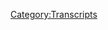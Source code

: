 {{Transcript
    | title         = [[43: May 17, 2017]]
    | caption       = [https://knowledgefight.libsyn.com/knowledge-fight-may-17-2017 Listen to this episode on Libsyn]
    | episodeNumber = [[43: May 17, 2017|43]]
    | length        = 01:54:53
}}

{{MessageBox
    | header     = Warning: Bot Generated Content
    | text       = This transcript was automatically generated by transcription software and likely contains many mistakes and misattributions. Please check the audio for definitive quotes, attribution, and context.
    | image      = N3yvass4myg91.webp
    | imagewidth = 50px
    | id         = warning
}}

{{TranscriptBlock
    | name      = Andy In Kansas
    | timestamp = 00:00
    | text      = Andy in Kansas, you're on the air. Thanks for holding. Well, Alex, I'm a first time caller. I'm a huge fan. I love your work.
}}

{{TranscriptBlock
    | name      = Dan
    | timestamp = 00:07
    | text      = Hey, welcome back to knowledge fight. I'm Dan. I'm Jordan and a Happy Friday to you and yours. This is a podcast where we're a couple dudes like sit down
}}

{{TranscriptBlock
    | name      = Jordan
    | timestamp = 00:19
    | text      = nope, cut it cut it. Are you do
}}

{{TranscriptBlock
    | name      = Dan
    | timestamp = 00:22
    | text      = I wish everyone a Happy Friday.
}}

{{TranscriptBlock
    | name      = Jordan
    | timestamp = 00:26
    | text      = How did you lose the thread
}}

{{TranscriptBlock
    | name      = Jordan
    | timestamp = 00:27
    | text      = that mass? Don't know? That was bad. I have no idea. Have
}}

{{TranscriptBlock
    | name      = Jordan
    | timestamp = 00:29
    | text      = you ever wished anybody a happy Friday before? This is a very weird feeling for me. Never.
}}

{{TranscriptBlock
    | name      = Dan
    | timestamp = 00:34
    | text      = I don't know why I did. Anyway, Happy Friday.
}}

{{TranscriptBlock
    | name      = Jordan
    | timestamp = 00:36
    | text      = Happy Friday to you too.
}}

{{TranscriptBlock
    | name      = Dan
    | timestamp = 00:38
    | text      = We like to sit down and drink red wine and talk a little bit about Alex Jones. And what he is up to
}}

{{TranscriptBlock
    | name      = Jordan
    | timestamp = 00:43
    | text      = that is Our stated mission. Now in order to make it entertaining, so people don't just get bored by you know, Alex Jones talk,
}}

{{TranscriptBlock
    | name      = Dan
    | timestamp = 00:53
    | text      = which is boring.
}}

{{TranscriptBlock
    | name      = Jordan
    | timestamp = 00:54
    | text      = Is there like, is there like a reason that it's you and me
}}

{{TranscriptBlock
    | name      = Dan
    | timestamp = 00:57
    | text      = is I'm an expert in Alex Jones.
}}

{{TranscriptBlock
    | name      = Jordan
    | timestamp = 01:00
    | text      = Oh, that's crazy because I don't know anything about Alex Jones.
}}

{{TranscriptBlock
    | name      = Dan
    | timestamp = 01:02
    | text      = There is what makes this dynamic work.
}}

{{TranscriptBlock
    | name      = Jordan
    | timestamp = 01:05
    | text      = Also, it's a Happy Friday.
}}

{{TranscriptBlock
    | name      = Dan
    | timestamp = 01:09
    | text      = Let's let's just jump to our out of context drop. This one is coming to us from deep in the past and 2015 I found this clip and it's hilarious.
}}

{{TranscriptBlock
    | name      = Alex Jones
    | timestamp = 01:20
    | text      = They just add it to the plastic linings and it's by by genitalia. male genitalia across the border shrinking in the West. Doesn't matter what color you are. Doesn't matter what genetic background. The sperm counts are down almost 90% the genitals are shrinking.
}}

{{TranscriptBlock
    | name      = Dan
    | timestamp = 01:36
    | text      = That's right across the board did generals
}}

{{TranscriptBlock
    | name      = Jordan
    | timestamp = 01:38
    | text      = are shrinking? Shrinking what you gotta do? Super Male Vitality the
}}

{{TranscriptBlock
    | name      = Dan
    | timestamp = 01:44
    | text      = only way to counteract these estrogen mimickers that they put in place. That's what
}}

{{TranscriptBlock
    | name      = Jordan
    | timestamp = 01:47
    | text      = happens. Yep. So that was elastics. That's that's where it comes from.
}}

{{TranscriptBlock
    | name      = Dan
    | timestamp = 01:51
    | text      = So I've mentioned that I'm going back and doing an in depth investigation and research into Alex's past. Yes. And sometimes episodes will not end up marrying an entire episode of our show. But something like that gets sad. Yeah, that's got to happen. We've got to tell the
}}

{{TranscriptBlock
    | name      = Jordan
    | timestamp = 02:06
    | text      = Dixie drinkin ever everybody needs to know this. Yeah.
}}

{{TranscriptBlock
    | name      = Dan
    | timestamp = 02:09
    | text      = All across the West. I don't know.
}}

{{TranscriptBlock
    | name      = Jordan
    | timestamp = 02:16
    | text      = Where's it getting that info from?
}}

{{TranscriptBlock
    | name      = Dan
    | timestamp = 02:18
    | text      = I don't know. Doctors doctors. Anyway, speaking of info, it is we got
}}

{{TranscriptBlock
    | name      = Jordan
    | timestamp = 02:23
    | text      = doctors private. I
}}

{{TranscriptBlock
    | name      = Dan
    | timestamp = 02:25
    | text      = dicta Doctor private dick? Ah, easy. Yeah. So we got to start the show off with a slight correction. On our last episode, we talked about Alex claiming that there were monkeys with wires in their head getting brainwashed with televisions and
}}

{{TranscriptBlock
    | name      = Jordan
    | timestamp = 02:40
    | text      = we mistook it for the screaming monkey. Well, we a wonderful buyer,
}}

{{TranscriptBlock
    | name      = Dan
    | timestamp = 02:45
    | text      = we made fun of the idea that he's saying that there's all this stuff going on in Bastrop, Texas. And I'll cop to it. I did not research as in depth as I probably should have on this topic. I googled Bastrop monkey tests are monkey trials and that sort of thing with monkey in the title. And everything that came up was nothing, or this bar listener pointed out that there is animal testing that has gone on in Bastrop through the University of Texas, and I've looked into it a bit and it is it is a real thing. There were chimpanzees and other monkeys that they had testing. Right. But still, they still were slightly wrong. But I looked into it, I can see no evidence of the sort of shape he's talking about. Okay, but we were wrong to clown on it. Like we did, because there was actual animal testing.
}}

{{TranscriptBlock
    | name      = Jordan
    | timestamp = 03:36
    | text      = Yeah, there we go. So it's sort of a middle middle of the road. I assume it was all about makeup.
}}

{{TranscriptBlock
    | name      = Dan
    | timestamp = 03:41
    | text      = Oh, no. It's complicated. There was like vaccine research and stuff like that.
}}

{{TranscriptBlock
    | name      = Jordan
    | timestamp = 03:46
    | text      = Oh, that's that's themselves evil. Oh, the reality Oh, no vaccines cause monkey autism stir. It's just a true fact.
}}

{{TranscriptBlock
    | name      = Dan
    | timestamp = 03:55
    | text      = The reality too, though, is that our country has a really bad track record with animal testing. And so the idea that something fucked up was going on there isn't unbelievable. But what Alex is describing is yes. So it's like, hey, we were wrong. We shouldn't have clowned, maybe we should have claimed it was fun to clown at least a little bit. Yeah. But at the end of the day, you know, there's a little bit of truth underneath his lies. And we can all agree that based on the fact that there was monkey research being done there, the name of that Tiki Bar is really shitty. So we hypothesized that it was here it we hypothesized that it was an area 51 possible right thing with a joke bar name. It turns out that is the case anyway. Sorry. We didn't dig deeper. Who cares?
}}

{{TranscriptBlock
    | name      = Jordan
    | timestamp = 04:48
    | text      = That's that's not a great apology. But this isn't really am i Sorry, I ran over your foot.
}}

{{TranscriptBlock
    | name      = Dan
    | timestamp = 04:53
    | text      = This isn't really ology. It's a clarification. When you have diabetes, you are going to lose that foot anyway. Right. So why I have a meeting. So I want to get to today are episode that we're going to be talking about is something that happened on the Wednesday show, which is May 17. There was a continuation of the rest of the week, which up till that point had been mostly bro downtime between Roger Stone and Alex Jones. And then once Roger Stone left, Mike Cernovich, sort of filled in over Skype a bunch, and they just sort of like we're awesome. Okay,
}}

{{TranscriptBlock
    | name      = Jordan
    | timestamp = 05:28
    | text      = we're great. Hey,
}}

{{TranscriptBlock
    | name      = Dan
    | timestamp = 05:30
    | text      = I described that on the last show. You know how that was sort of the theme of the week. Right? And that continued into Wednesday. But then, in the, towards the third hour of the show, something really, really fucked up happened. That will be what we talk about for this episode. Okay, but because you asked me before the show, and I did tweet out about this a bit. I want to cover what he was doing on Thursday. Today, as we record this on Thursday, Alex Jones spent the entire show all pretty much the entire show. Just talking about how Comey is busted. Jim Comey Dead to Rights busted for what? So as he would say, as Alex would tell it, Comey wrote this memo that has been leaked where people have discussed this memo, or that President Trump will. But it's hard to get those words out. Yeah,
}}

{{TranscriptBlock
    | name      = Jordan
    | timestamp = 06:27
    | text      = let's just not worry about those Trump
}}

{{TranscriptBlock
    | name      = Dan
    | timestamp = 06:29
    | text      = had asked him or suggested that he should move on from the Flynn investigation. Yes. And Comey action of justice Comey wrote a memo about that. And then later, he was in front of the Senate, and he was being questioned. And they asked him a question. And in his answer, he said that no, people had not asked him to stop his investigation. He hadn't been pressured right. Now, here's the important thing. If that was all the information, Alex would have an interesting thing to go on here.
}}

{{TranscriptBlock
    | name      = Jordan
    | timestamp = 07:04
    | text      = Yeah, I would it would be it would be kind of misleading for him to say I wasn't pressured, which well, then now talk about that memo. So that kind of invalidates the memos, negative connotations,
}}

{{TranscriptBlock
    | name      = Dan
    | timestamp = 07:18
    | text      = or its authenticity, there's a lot of things right, get called into question, right? Or did he perjure himself when he was being invested? Because if the most rational explanation, if the reality isn't what I'm about to explain to you, if Alex's narrative is true, the most rational explanation would be like when he's in front of the Senate, he is in the middle of a obstruction of justice case that he's building. Right. And so he can't comment on it. So he would say he would have to answer with I can't comment on that, blah, blah, blah. But since he says no one has tried to stop the investigation, right? It's like, oh, that's an indication that no one has Yeah. Now unfortunately, Alex is using this clip that I'm about to play as his evidence that Comey is busted. All right. And I'd like to remind everyone he played this probably 15 to 20 times on the show on Thursday and screamed, you're dead. Comey. We got you. We got you.
}}

{{TranscriptBlock
    | name      = Jordan
    | timestamp = 08:17
    | text      = Did he wants a or perhaps knock on the table? And then say, You busted. He didn't he? Oh, God, then if we would have confirmation? He was listening to our show.
}}

{{TranscriptBlock
    | name      = Dan
    | timestamp = 08:29
    | text      = Go me. You Boston?
}}

{{TranscriptBlock
    | name      = Jordan
    | timestamp = 08:31
    | text      = Yeah, come on. I agree with that.
}}

{{TranscriptBlock
    | name      = Dan
    | timestamp = 08:33
    | text      = At any point, I will, I will, like at work run around in a circle screaming. But he does shuffle papers around as he's known to do. But here is the clip. And it is from his testimony in front of the Senate. And maybe you'll immediately be able to tell why Alex is a fucking liar. And he knows
}}

{{TranscriptBlock
    | name      = Senator (43)
    | timestamp = 08:57
    | text      = it. So if the attorney general or senior officials at the Department of Justice opposes a specific investigation, can they halt that FBI investigation?
}}

{{TranscriptBlock
    | name      = James Comey
    | timestamp = 09:07
    | text      = In theory? Yes.
}}

{{TranscriptBlock
    | name      = Senator (43)
    | timestamp = 09:10
    | text      = Has it happened?
}}

{{TranscriptBlock
    | name      = James Comey
    | timestamp = 09:12
    | text      = Not in my experience, because it would be a big deal, to tell the FBI to stop doing something that without appropriate purpose, meaning we're oftentimes they give us opinions that we don't see a case there. And so you ought to stop investing resources in it. But I'm talking about a situation where we were told to stop something for a political reason. That would be a very big deal.
}}

{{TranscriptBlock
    | name      = Jordan
    | timestamp = 09:31
    | text      = And it was.
}}

{{TranscriptBlock
    | name      = Dan
    | timestamp = 09:34
    | text      = So he says there is not happened in my experience. Now let's go back to the beginning really quick and listen to the question that she asks him.
}}

{{TranscriptBlock
    | name      = Senator (43)
    | timestamp = 09:42
    | text      = So if the attorney general or senior officials at the Department of Justice opposes a specific investigation, can they hope that FBI investigation,
}}

{{TranscriptBlock
    | name      = Jordan
    | timestamp = 09:52
    | text      = the attorney general or Department of Justice, not the president exactly she was spared? civically asking about sessions? Yeah. Being a dick. Yeah, exactly. She was like, hey, sessions being addicted.
}}

{{TranscriptBlock
    | name      = Dan
    | timestamp = 10:07
    | text      = So now here's the thing. That question he didn't lie, he answered as it relates to the Department of Justice, right? That has nothing to do with what Trump may or may not have done. Nope. Alex knows that. He's playing this clip, knowing that people are not going to understand what the question Comey was asked is,
}}

{{TranscriptBlock
    | name      = Dan
    | timestamp = 10:28
    | text      = he's a bad propagandist. You should have cut that out. He should have cut out the question. The question, couldn't you? What the fuck is he doing?
}}

{{TranscriptBlock
    | name      = Dan
    | timestamp = 10:35
    | text      = It's so obvious. He's loving. It's insane. It's such a desperation
}}

{{TranscriptBlock
    | name      = Jordan
    | timestamp = 10:39
    | text      = move. How can you be this bad at the only thing you're good at?
}}

{{TranscriptBlock
    | name      = Dan
    | timestamp = 10:43
    | text      = I think it's because he's been lucky. Yeah, he's he's been lucky and a bunch of really dumb people. And bigots have basically created his bedrock. Yeah, his base. Yeah. And he's much as they have for Trump. He's never really had to work all that hard. So I think that's pretty much what's going on. So anyway, that
}}

{{TranscriptBlock
    | name      = Jordan
    | timestamp = 11:05
    | text      = Excuse me? Who is it?
}}

{{TranscriptBlock
    | name      = Dan
    | timestamp = 11:09
    | text      = I don't know. I was gonna try and come up with a way to pretend that I was the Senate. I don't know. We were doomed from the jump on that one. But
}}

{{TranscriptBlock
    | name      = Jordan
    | timestamp = 11:19
    | text      = I'm telling you, we got to take at least a second city class straight again. All right. Let's work on our improv improv skills. Who is it?
}}

{{TranscriptBlock
    | name      = Dan
    | timestamp = 11:27
    | text      = This is Alex Jones.
}}

{{TranscriptBlock
    | name      = Jordan
    | timestamp = 11:28
    | text      = Alex, how are you?
}}

{{TranscriptBlock
    | name      = Dan
    | timestamp = 11:30
    | text      = Let's see. I was hoping you would be Alex Jones, because then he could have busted himself.
}}

{{TranscriptBlock
    | name      = Jordan
    | timestamp = 11:36
    | text      = Wait. So I was supposed to be like, Alex Jones. Hey, it's me. Alex Jones.
}}

{{TranscriptBlock
    | name      = Dan
    | timestamp = 11:43
    | text      = And then as soon as you say that two second beep and then we both say you're busted. There we go. Let's try it. All right. Who is it is Alex Jones.
}}

{{TranscriptBlock
    | name      = Jordan
    | timestamp = 11:53
    | text      = Oh my god, Alex Jones. I'm Alex Jones. You busted. Mr. Q. I couldn't. I couldn't take that series. All right. Let's see what we're doing three takes of things now,
}}

{{TranscriptBlock
    | name      = Dan
    | timestamp = 12:05
    | text      = apparently. So let's move along and get to the matters of the day. Yes. So on Wednesday, he had like I said, bro downtime. Oh, and Troyer was in the studio to be a fucking smarmy asshole. Hey,
}}

{{TranscriptBlock
    | name      = Jordan
    | timestamp = 12:19
    | text      = love white dudes just being white dudes regulating themselves for being white dude.
}}

{{TranscriptBlock
    | name      = Dan
    | timestamp = 12:24
    | text      = Yeah. Oh my god, the dynamic between Cernovich and Owen Shroyer is electric.
}}

{{TranscriptBlock
    | name      = Jordan
    | timestamp = 12:31
    | text      = Why isn't there any? I want there to be some sexual tension between P J W and somebody. I don't care. I know for
}}

{{TranscriptBlock
    | name      = Dan
    | timestamp = 12:39
    | text      = him, man. He's a faithful dude.
}}

{{TranscriptBlock
    | name      = Jordan
    | timestamp = 12:41
    | text      = Yeah, but come on. Owen Troyer needs some love. I think that whether that well robbed his wife probably needs needs a good Paul Joseph Watson thing. She's gonna
}}

{{TranscriptBlock
    | name      = Dan
    | timestamp = 12:50
    | text      = tell them to stop taking Super Male. You know that. So on Wednesday, after all that gets done. Jerome Corsi has big news. Yeah. Great. Big news. The Washington bureau chief, Jerome Corsi has something he really needs to drop into Alex's lap. And before he does, Alex makes a weird comparison. Where he basically says the Trump is a baby.
}}

{{TranscriptBlock
    | name      = Alex Jones
    | timestamp = 13:15
    | text      = Yeah, I mean, at this point, this is so real and so sickening and so painful that I don't have any personal ties to Trump, oftentimes, or whatever. But I know he's real. He cares about the country. He's surrounded by scum. It's like watching a baby getting eaten by 100 rats or something. And because we won't empower the president, he's like a baby. He can't move because he can't do it all himself. And the rats are like eating him. And he's telling a lie and being eaten by hyenas. It's worse. It's a baby, the rebirth of America being eaten by these little red eyed rats. And he's just surrounded. We need a battle plan so that of course, he was texting me this morning. So we got to get a battle plan. We got to get on the offensive. I was like, Yeah, battle plan, battle plan, but he's writing articles about this. This is just so crazy.
}}

{{TranscriptBlock
    | name      = Dan
    | timestamp = 14:01
    | text      = So yeah, Jerome Corsi has got a battle plan. All right,
}}

{{TranscriptBlock
    | name      = Jordan
    | timestamp = 14:03
    | text      = to protect Baby Trump to protect Baby
}}

{{TranscriptBlock
    | name      = Dan
    | timestamp = 14:07
    | text      = Trump from the red eyed rats.
}}

{{TranscriptBlock
    | name      = Jordan
    | timestamp = 14:09
    | text      = I am. I'm way happier with this than any other moniker for Trump.
}}

{{TranscriptBlock
    | name      = Dan
    | timestamp = 14:14
    | text      = Baby Trump. Baby Trump is baby boss.
}}

{{TranscriptBlock
    | name      = Jordan
    | timestamp = 14:17
    | text      = He's Baby Trump is the baby boss. He's the baby boss. That movie also bombed and became president became a goof. Yeah.
}}

{{TranscriptBlock
    | name      = Dan
    | timestamp = 14:25
    | text      = So I'm gonna just go ahead and lay out in front of you what we're dealing with. Okay, Jerome Corsi comes on to Infowars and basically describes what Infowars does.
}}

{{TranscriptBlock
    | name      = Jordan
    | timestamp = 14:43
    | text      = Right? Wow. I'm guessing he does not say, here's what we do at Infowars.
}}

{{TranscriptBlock
    | name      = Dan
    | timestamp = 14:49
    | text      = He says here's what the globalists are doing to Trump. And basically, piece by piece describes the Infowars modus operandi. Ah, now on top of that,
}}

{{TranscriptBlock
    | name      = Jordan
    | timestamp = 15:02
    | text      = they know their own, they know their own jobs. Right. At least we're aware of that. But
}}

{{TranscriptBlock
    | name      = Dan
    | timestamp = 15:07
    | text      = here's where it gets scary. His battle plan is essentially wage a propaganda campaign against these globalists who are using propaganda against us.
}}

{{TranscriptBlock
    | name      = Jordan
    | timestamp = 15:17
    | text      = So what happened? Is there a propaganda machine, right, and they're fighting against a counter propaganda machine? So we're starting a counter counter propaganda machine. Right,
}}

{{TranscriptBlock
    | name      = Dan
    | timestamp = 15:26
    | text      = gotcha. But the thing that's scary about it is, we know damn, well, that's what they're already doing. The idea that they're bringing it out into the open, suggests something really nefarious.
}}

{{TranscriptBlock
    | name      = Jordan
    | timestamp = 15:37
    | text      = Okay, so so they're already doing it. But now they're doing the gambit of telling you what we're doing No, in order to allow you in order to allow them to ramp it up.
}}

{{TranscriptBlock
    | name      = Dan
    | timestamp = 15:48
    | text      = I think that they're banking on most people who don't like them not hearing this. And people who do like them hearing it, and then they're in on it now. Right? So it's like a wink. It's like, oh, we can get more people on our side. If we're just like, you know, we're upfront about like, Alright, now what we need to do is force a narrative. Okay, that sort of thing.
}}

{{TranscriptBlock
    | name      = Jordan
    | timestamp = 16:11
    | text      = So now, it's not now we're talking. We're recruiting the info warriors. Yes. To be part of our propaganda campaign. Yeah. We're not just going to be a propaganda campaign, keeping them believing this bullshit. Yeah. Now they're part of like, they're actively going to spread this bullshit.
}}

{{TranscriptBlock
    | name      = Dan
    | timestamp = 16:29
    | text      = It leads me to believe that audience engagement is down. Yeah, that's the sort of thing that I'm guessing but also, this was fucking hilarious. Later in the show. I didn't clip this out, because it doesn't matter. But Alex was on the phone with caller and the caller who's maybe a minute into the call, and he's like, Well, you got some good points. I'm gonna give you your own show. He just offered a caller. I hope he follows me fucking great. By the way, we're still waiting for that fucking Daffy Duck. That rapper who called in the Alex offered to give like we're gonna do a we're gonna do a Patreon,
}}

{{TranscriptBlock
    | name      = Jordan
    | timestamp = 17:08
    | text      = right? Yes. So
}}

{{TranscriptBlock
    | name      = Dan
    | timestamp = 17:09
    | text      = wait on that one. Oh,
}}

{{TranscriptBlock
    | name      = Jordan
    | timestamp = 17:10
    | text      = man, Daffy Duck. I'm starting to think he doesn't follow through with his promises. Seems like he doesn't. He's not a big fan of that. No. Did we know if if anybody ever won that animation contest
}}

{{TranscriptBlock
    | name      = Dan
    | timestamp = 17:21
    | text      = from 2014? Yeah, no idea.
}}

{{TranscriptBlock
    | name      = Jordan
    | timestamp = 17:24
    | text      = I want to find that I can neither
}}

{{TranscriptBlock
    | name      = Dan
    | timestamp = 17:25
    | text      = confirm nor deny. If the animating contest of liberty has been one
}}

{{TranscriptBlock
    | name      = Jordan
    | timestamp = 17:29
    | text      = to all of the potluck policy walks, we would like an animation know, of the animation contest, and who may or may not have won it. So
}}

{{TranscriptBlock
    | name      = Dan
    | timestamp = 17:38
    | text      = everybody out there is doing so much already.
}}

{{TranscriptBlock
    | name      = Jordan
    | timestamp = 17:42
    | text      = Now, please, please don't make an animation contest. So
}}

{{TranscriptBlock
    | name      = Dan
    | timestamp = 17:46
    | text      = here we go. Let's get into it. Jerome Corsi is going to lay out some of this. And we'll get to where I think we'll get to my thesis as this develops. Okay.
}}

{{TranscriptBlock
    | name      = Alex Jones
    | timestamp = 17:57
    | text      = There's our DC head. And, of course, he What do we do to turn this time because it's clear more than ever, they are making their rounds at the President right now?
}}

{{TranscriptBlock
    | name      = Jerome Corsi
    | timestamp = 18:04
    | text      = Well, Alex, what I'm doing is that the first article was today, I mean, I this is something I've been specially trained in this whole issue of Disinformation and Propaganda. I actually was trained by Edward Bernays, who is the father of public relations. And he wrote a book called propaganda in the 1930s that was responsible for the gerbils, propaganda and the rise of Nazi Hitler. And so you know, Nazi Germany. And what I'm saying is, I'm laying out what's the techniques that work and don't worry, you're under a cremation propaganda technique.
}}

{{TranscriptBlock
    | name      = Jordan
    | timestamp = 18:41
    | text      = You know, who's a great guy, the guy who trained gerbils.
}}

{{TranscriptBlock
    | name      = Dan
    | timestamp = 18:45
    | text      = He didn't train gerbils or whatever. He didn't train gerbils. He gurbles was very specifically and vocally inspired by the work of Edward Bernays. Now, do you know about Edward Bernays? I know about Edward Bernays. So he his uncle was Sigmund Freud.
}}

{{TranscriptBlock
    | name      = Jordan
    | timestamp = 19:02
    | text      = Let's hear why they're there. They're calling themselves a news organization. They're saying that everybody else is planning fake news. And course he just said, we're going to spread disinformation.
}}

{{TranscriptBlock
    | name      = Dan
    | timestamp = 19:16
    | text      = I was paying literally
}}

{{TranscriptBlock
    | name      = Jordan
    | timestamp = 19:18
    | text      = fake news.
}}

{{TranscriptBlock
    | name      = Dan
    | timestamp = 19:19
    | text      = I was trained by Edward Bernays. I know about these things. I'm trained in this. This is him trying to say like, Hey, Alex, calm down, I got this. Let your boy ride, that kind of thing. Also, another theme that's going to develop is Alex doesn't understand what Jerome Corsi is talking about. And secondarily, he's not there to have that conversation. You'll you'll get the sense that Alex does not want to be there at all. He's dismissive as if he had a Super Male Vitality laced hamburger and, okay. All right. It's just whatever is waving it off. So I want to tell you a little bit about Edward Bernays, before we move on. All right. His uncle was Sigmund Freud, but something that I found I can't confirm this. But one of the citations I found he said that his double uncle.
}}

{{TranscriptBlock
    | name      = Jordan
    | timestamp = 20:06
    | text      = Now don't say that don't say double uncle. So that would be like, I don't know what that means. So that'd
}}

{{TranscriptBlock
    | name      = Dan
    | timestamp = 20:11
    | text      = be like if you have an uncle, and one of your aunts, their husband dies and he marries your amp. So then he's a double uncle.
}}

{{TranscriptBlock
    | name      = Jordan
    | timestamp = 20:20
    | text      = That's a double uncle. Yeah,
}}

{{TranscriptBlock
    | name      = Dan
    | timestamp = 20:22
    | text      = I believe that's what
}}

{{TranscriptBlock
    | name      = Jordan
    | timestamp = 20:24
    | text      = both an uncle and an uncle in law, right.
}}

{{TranscriptBlock
    | name      = Dan
    | timestamp = 20:27
    | text      = So he, his uncle was Sigmund Freud. And he really, his double uncle, Sigmund Freud, as best I can tell really overplayed their relationship. I listened to an interview with Edward Bernays, his daughter the other day in preparation for this, and she said that he had no contact with Sigmund Freud after he went back to Vienna,
}}

{{TranscriptBlock
    | name      = Jordan
    | timestamp = 20:49
    | text      = after Freud went back, yeah, okay. Okay. So it's dubious.
}}

{{TranscriptBlock
    | name      = Dan
    | timestamp = 20:53
    | text      = How much of that was actually in itself a PR campaign. But be that as it may, he was, he was clearly inspired by the works of Freud.
}}

{{TranscriptBlock
    | name      = Jordan
    | timestamp = 21:00
    | text      = If you're a propaganda Master, how can you believe anything you say? Totally, oh, no, there's no part of what you say that I can ever trust. If you spread propaganda.
}}

{{TranscriptBlock
    | name      = Dan
    | timestamp = 21:11
    | text      = Also, his daughter was saying that like throughout her whole life, he specifically made her feel stupid, and always would say that she was stupid, which kind of fits into his worldview. Edward Bernays believed this kind of his whole thing was that people as a whole are really stupid. And they live like pack animals. And there are just herds that need to be ushered in different directions. And I agree with him. So there's a select group of really intelligent people who are the real power in the world who influence them for their own good globalist No, basically Oh,
}}

{{TranscriptBlock
    | name      = Jordan
    | timestamp = 21:44
    | text      = for the people's own good. Yeah. So he's, he's arguing for a benevolent oligarchy?
}}

{{TranscriptBlock
    | name      = Dan
    | timestamp = 21:50
    | text      = Somewhat, yeah, somewhat. But it's not really even an oligarchy, because it is people like him who are advertisers, and tastemakers and stuff like that. So his technique is that he would not see makers. Well, that's, that's a problem we're gonna get to. The other problem is that I've read propaganda. I've read his book, and he's decidedly pro propaganda. He's not against it. Well, and he wasn't throughout his life. He felt a little bit bad.
}}

{{TranscriptBlock
    | name      = Jordan
    | timestamp = 22:21
    | text      = The great, ya know, a little bit bad. Oh, I didn't realize that this could be a tool used for evil
}}

{{TranscriptBlock
    | name      = Dan
    | timestamp = 22:28
    | text      = he did, in a lot of his public statements seem oblivious of the idea that like, oh, yeah, people are gonna do bad shit with this, because he basically codified and created the art of public relations and advertising. But what he would do, is he his main contribution, because I never studied this in college or anything, but I've read some books on him and read his own books. And his thing is he would take people's wants and try and transform them into needs. And how you would do that is by over glamorizing something, like attaching celebrities to a product, right? That's sort of the he pioneered that sort of thing, right? And then on top of that, he turned politics into a little bit of that kind of shell game too, because he'd have celebrities hanging out with politicians, who would make it appear that there was this entwined, elite class. Yeah, what have you. But what he's most famous for, is getting women to smoke. No, you don't want to think about this.
}}

{{TranscriptBlock
    | name      = Jordan
    | timestamp = 23:26
    | text      = Um, was this the one where it was like, a ton of like, it was medicinal. You don't do it while you're pregnant? You should do it while you're vacuuming. Was it that one?
}}

{{TranscriptBlock
    | name      = Dan
    | timestamp = 23:38
    | text      = It's not. So he started working for the American Tobacco Company. And Bernays was given the objective of increasing Lucky Strike sales among women, who for the most part had formerly avoided smoking. The first strategy was to persuade women to smoke cigarettes instead of eating Bernays began by promoting the ideal of thinness itself, using photographers, artists, newspapers and magazines to promote the special beauty of thin women. Medical authorities were found to promote the choice of cigarettes over sweets. homemakers were cautioned that keeping cigarettes on hand was a social necessity.
}}

{{TranscriptBlock
    | name      = Jordan
    | timestamp = 24:10
    | text      = That I mean, when you're serving your husband, sure, who smokes sure you want to make sure that you've got a few packs and lucky strikes on you at any point in
}}

{{TranscriptBlock
    | name      = Dan
    | timestamp = 24:19
    | text      = time. Lucky Strike means fine tobacco. Yeah, anyway, that's kind of shitty. But again, it is this unevolved. 1920s. So like, you you want to attack it from a modern evolved viewpoint. But back then it was just sort of like
}}

{{TranscriptBlock
    | name      = Jordan
    | timestamp = 24:36
    | text      = it's the Wild West everybody was just trying to make a buck off of the deaths of millions.
}}

{{TranscriptBlock
    | name      = Dan
    | timestamp = 24:40
    | text      = It's still shockingly horrible though. Like that was okay, here's my first plan thinness so that
}}

{{TranscriptBlock
    | name      = Jordan
    | timestamp = 24:47
    | text      = here's my first plan, ruin women's lives. So apparently is my second plan, make sure they die.
}}

{{TranscriptBlock
    | name      = Dan
    | timestamp = 24:55
    | text      = That worked a bit, but then there was still a taboo about women's Smoking in public. So he had to create a whole new thing in order to make it okay for women to smoke in public. So he got some actresses, and he had them join the 1929 Easter Day parade. And what he did is he told a bunch of reporters and news people there that suffragettes were going to start smoking freedom torches, as a symbol of their empowerment. And so these reporters all saw these paid plants in the parade, start smoking walking through the parade, and it became this coupling of women's empowerment with smoking. And all of a sudden, it was it was cool for women to smoke, and it was okay for them to do it in public. It worked amazing. Well, he's
}}

{{TranscriptBlock
    | name      = Jordan
    | timestamp = 25:44
    | text      = an evil genius.
}}

{{TranscriptBlock
    | name      = Dan
    | timestamp = 25:46
    | text      = He totally is.
}}

{{TranscriptBlock
    | name      = Jordan
    | timestamp = 25:47
    | text      = He's an evil genius. So
}}

{{TranscriptBlock
    | name      = Dan
    | timestamp = 25:48
    | text      = this created a new problem, though.
}}

{{TranscriptBlock
    | name      = Jordan
    | timestamp = 25:52
    | text      = Oh, just one beyond just just one problem. There's only one problem created.
}}

{{TranscriptBlock
    | name      = Dan
    | timestamp = 25:57
    | text      = There was an interesting problem, though. And that is that lucky strike. Their packaging was green and red. And green was a very unfashionable color. So women didn't want to smoke, Lucky strikes, they smoked other brands, because green packaging would clash with their attire. And they just, they just didn't want to do it. So now Bearnaise had to figure out what to do about this. So what he did was he threw this thing called the green ball, where he enlisted tons of socialites and had them all wear green dresses, manufacturers and retailers of clothing and accessories were advised of the excitement growing around the color green intellectuals were enlisted to give highbrow talks on the theme of green before the ball had actually taken place. Newspapers and magazines encouraged in various ways by Brene is office had latched on to the idea that green was all the rage, and all of a sudden, everything was okay. People started buying lucky strikes. Women were smoking in public, everything was great.
}}

{{TranscriptBlock
    | name      = Jordan
    | timestamp = 26:52
    | text      = He's so so now I'm completely on his side. Everybody's dumb. They're pack animals fucking. This is awful. This is anything real?
}}

{{TranscriptBlock
    | name      = Dan
    | timestamp = 27:01
    | text      = No, but this is gonna be a real. This is gonna be a harsh roller coaster.
}}

{{TranscriptBlock
    | name      = Jordan
    | timestamp = 27:05
    | text      = Why do I do any of the things I do? When your time question? I question all of my, what is what am I doing here? Why am I wearing clothes? Dan? I don't know. Is it because I'm a pack animal?
}}

{{TranscriptBlock
    | name      = Dan
    | timestamp = 27:17
    | text      = It's probably because Bernays did like 60 years ago, you know, who's
}}

{{TranscriptBlock
    | name      = Jordan
    | timestamp = 27:21
    | text      = really fighting the good fight against propaganda. The Unabomber?
}}

{{TranscriptBlock
    | name      = Dan
    | timestamp = 27:26
    | text      = Yeah, well, there's some truth to that. So that was kind of like a fascinating, competent story of Edward Bernays. Yes, unfortunately, as we mentioned, he also inspired gurbles. And the Nazi propaganda campaign was a huge part of it being able to succeed, because without the propaganda, there's a real good chance that it certainly wouldn't have gotten as bad as it did. Right. The power
}}

{{TranscriptBlock
    | name      = Jordan
    | timestamp = 27:52
    | text      = was really smart to make it make tons of pro Nazi movies and all of that shit right there. Like that is a brilliant, a brilliant idea to do that. And then he had a shit ton of critics, I'm sure. Give them very positive reviews. So that would influence people that they get the great movie. tastemakers? Yeah. And then I'm sure he, at the very least, beat a woman to death to make sure she started smoking. So what gurbles did, right.
}}

{{TranscriptBlock
    | name      = Dan
    | timestamp = 28:19
    | text      = I don't know. So here's something that's a little bit more direct about Bernays because it's hard to blame him for the Holocaust. Because people were just inspired by him. There's there's it.
}}

{{TranscriptBlock
    | name      = Jordan
    | timestamp = 28:33
    | text      = There's so that Oh,
}}

{{TranscriptBlock
    | name      = Dan
    | timestamp = 28:37
    | text      = in 1940, the United Fruit Company hired Bernays to try and get bananas to be popular in America. Right? They weren't they were seen as like a really weird exotic fruit. Right? So he tried thing, they are
}}

{{TranscriptBlock
    | name      = Jordan
    | timestamp = 28:49
    | text      = much more popular now. Since everybody's deck is shrinking. So we gotta really we got to make it all out better for us. Yeah,
}}

{{TranscriptBlock
    | name      = Dan
    | timestamp = 28:55
    | text      = absolutely. That is 100% What's going on represent? So he tried a bunch of his normal tricks, like placing bananas in prominent places, ads and in public and stuff like that holding the banana ball, he tried to get celebrities to get on board, a yellow ball. I didn't do a yellow ball, but clashed with the green. It wasn't quite working. There was some progress being made making them cool, but it wasn't what they needed. So Brene has also argued that United Fruit needed to put a positive spin on the banana growing countries themselves. And for this purpose, he created a front group called the middle American Information Bureau, which supplied information to journalists and academics. The myth he had no expertise in middle America, he had no reason to do this. That's pretty fucked up. In 1948, getting paid upwards of $100,000 a year Bernays worked on the national press and successfully drummed up coverage of Guatemala's communist menace. He argued that everyone needed to act to protect business interests in Latin America, because time
}}

{{TranscriptBlock
    | name      = Jordan
    | timestamp = 30:00
    | text      = Guatemala was he's the reason that Guatemala became a banana republic. Oh, yeah. He's the reason totally that Guatemala became a banana republic. Let
}}

{{TranscriptBlock
    | name      = Dan
    | timestamp = 30:12
    | text      = me get through the story because our listeners probably don't know. Yeah. Yeah. It's incredibly direct. Yeah, yeah. So
}}

{{TranscriptBlock
    | name      = Jordan
    | timestamp = 30:21
    | text      = this is a 1920s Bernays. This is post Holocaust Bernays causing
}}

{{TranscriptBlock
    | name      = Dan
    | timestamp = 30:27
    | text      = holocaust. Totally. Yeah. So in per per Bernays strategy, United Fruit distributed favorable articles and an anonymous report on Guatemala to every member of Congress and to National Opinion molders. They also published a weekly Guatemala newsletter and sent it to 250 journalists, some of whom used it as a source for their reporting. In June 1954, the US Central Intelligence Agency affected a coup d'etat named Operation PB success. The CIA back to middle, minimal military force fronted by Carlos Castillo are our Moss with the psychological warfare campaign to portray military defeat as a foregone conclusion. Iraq, Iraq, Iraq, the entire rack the entire track the entire, the entire I know, the entire the entire lead up to it to Bernays was heavily involved with these publications and helping out with disseminating stuff to journalists. He gave people tours of Guatemala, politicians and journalists alike, and all that in the ramp up to this he was heavily involved
}}

{{TranscriptBlock
    | name      = Jordan
    | timestamp = 31:34
    | text      = and this is to fucking sell,
}}

{{TranscriptBlock
    | name      = Dan
    | timestamp = 31:37
    | text      = getting a man and he was getting paid $100,000 a year just ton of money back then. So as soon as Castillo Arman took power, he began to jail. His opponents killing many historians estimate the number of agricultural workers he killed to be in the 1000s. Just immediately 1000s all political parties, unions and peasant organizations were outlawed. He outlawed voting by illiterate people, which made up two thirds of Guatemala's population. And then he unveiled the Constitution and wrote a new one. There were tons of attempted coups until they all failed, but then he was assassinated in 1957. Elections were held following Castillo amaz death, in which the centrist or DS pesah Reylo pastorelli won a plurality. However, supporters of Miguel glorious Flint s, who had been a candidate in the election rioted, after which the army sees power and an old the result and another election was held to glorious cuentas won this election by a comfortable margin, and soon after, wrote a guest,
}}

{{TranscriptBlock
    | name      = Jordan
    | timestamp = 32:34
    | text      = a guest soon afterward against that he would have won an election after the army invalidated the previous one totally because they didn't like the guy who went crazy that the guy that they liked what that what he wants.
}}

{{TranscriptBlock
    | name      = Dan
    | timestamp = 32:46
    | text      = Soon afterward, he declared a state of siege and seized power. Historian Nick Coulter has stated that by overthrowing our Ben as the former leader of Guatemala, the CIA ended up undermining its own initial goal of a stable Guatemalan government. Historian Stephen Streeter has stated that while the US achieved certain strategic goals by installing the malleable Castillo, Arman says President, it did so at the cost of Guatemala's democratic institutions.
}}

{{TranscriptBlock
    | name      = Jordan
    | timestamp = 33:13
    | text      = Now you're guessing here he I learned their lesson No, and never did that. Again.
}}

{{TranscriptBlock
    | name      = Dan
    | timestamp = 33:18
    | text      = Here's the worst sentence of this whole thing. The rolling back of the progressive policies and the previous civilian governments resulted in a series of leftist insurgencies in the countryside beginning in 1960. This triggered a 36 year Guatemalan civil war between the US back military government of Guatemala and the leftist insurgencies that frequently had a large degree of popular support. The Civil War ran from 1960 to 1996, costing the lives of 200,000 civilians during the Civil War, though atrocities against civilians were committed by both sides. 93% of these violations were committed by the United States back to military including a genocidal scorched earth campaign against the indigenous Maya population in the 80s. Hey,
}}

{{TranscriptBlock
    | name      = Jordan
    | timestamp = 34:00
    | text      = you know what's great? Were the good guys totally were the good were the good guys were promoting doc democracy around the world. And that's that's what America does. I hate it whenever you market prosperity hate it whenever people you know, say the dictators are fucking god dammit, we're so evil.
}}

{{TranscriptBlock
    | name      = Dan
    | timestamp = 34:20
    | text      = I know. It's dark. We're so evil. It's dark. But the reason I went into all that detail and wanted to explain the literal 35 What is it 36 gear aftermath of this. It was part of a propaganda campaign, put all our bananas for bananas for bananas, orchestrated by Edward Bernays that caused this kind of massive fallout. Now, at the same time, we can't re litigate history and know what would have happened if they hadn't done this, but it definitely wouldn't have been this. No, there was there was trouble in Guatemala before but it wasn't nearly this severe. They had two sons in
}}

{{TranscriptBlock
    | name      = Jordan
    | timestamp = 34:58
    | text      = place. I can't think of any other situation where that has has occurred like I'm sure that most of the Middle East has stayed very popular with without our interference. I'm sure that we've never overthrown the Iranian government and installed the fucking Ayatollah and took a liberal society and turned it into a religious theocracy. I'm sure we've never demolished a government and caused another civil war that's been raging on for, what, 20 years now, forever. Now, I'm sure we've never created terrorists, fucking groups that are causing all kinds of shit around the world.
}}

{{TranscriptBlock
    | name      = Dan
    | timestamp = 35:33
    | text      = I would hate it if America did that shit.
}}

{{TranscriptBlock
    | name      = Dan
    | timestamp = 35:36
    | text      = Get this? Yeah. In 1973 Edward Bernays was hired to try and make kumquats popular. This was what happened in Iran.
}}

{{TranscriptBlock
    | name      = Jordan
    | timestamp = 35:46
    | text      = I feel like he's not going to be able. I'm just making that one. And I don't know what picked you picked the funniest of the fruit.
}}

{{TranscriptBlock
    | name      = Dan
    | timestamp = 35:52
    | text      = I don't know if kumquats are indigenous to Iran, but be that as it made. My point is that his his tricks that he uses are generally for nefarious reasons. They're used to bad goals propaganda Stickley, right. So he's a psychopath. And even himself, he makes the argument that like, oh, yeah, what I do is ethically neutral. But what his one of his most famous arguments about it was that there was I can't remember her name. But there was this famous woman in the 50s, who cut her hair really short. And then it became popular for women to have really short hair. So his example was, does it make a difference? If I influenced her to do that? Or if she did it on her own? The end result is that women get short hair, whatever, who cares if it was propaganda or not? Which is
}}

{{TranscriptBlock
    | name      = Jordan
    | timestamp = 36:38
    | text      = right. So his argument is that propaganda is just a controlled fad.
}}

{{TranscriptBlock
    | name      = Dan
    | timestamp = 36:44
    | text      = Right, that kills 200,000 civilians in 36 years and Guatemala. Yeah, but
}}

{{TranscriptBlock
    | name      = Jordan
    | timestamp = 36:50
    | text      = this is true. Every year, hundreds of 1000s of women die because their hair is too short. Did you not know that? I didn't know that short hair interesting causes heart disease.
}}

{{TranscriptBlock
    | name      = Dan
    | timestamp = 37:00
    | text      = So the other thing that he says that makes this propaganda ethically neutral, is that in his conception of the world, there's all these people who are being influenced, and then what the world would turn into. And this essentially, utopian state is good propaganda force is doing battle with evil propaganda. That is the utopian state, right, where you're just like, yeah, so everyone would just sort of mindlessly go about their lives. And then these two competing forces of liars who try and get them to do things. Oh, great.
}}

{{TranscriptBlock
    | name      = Jordan
    | timestamp = 37:29
    | text      = I'm really glad that that man, he is so right. In the most evil of ways like that is kind of what we're living in right now. He is two competing propaganda campaigns.
}}

{{TranscriptBlock
    | name      = Dan
    | timestamp = 37:39
    | text      = Totally. He isn't he is an incredibly smart dude, but his version of how things should be not a win. No, no. So that's the guy who trained Jerome Corsi. Sweet, I have no evidence of that. Like I can't find any degrees or anything that would match up but he did get into teaching later in his life. And Bayes How old is corsi course he's like, 70. So their timeline does matter. It does. That doesn't make I believe Edward Bernays died in 1995 or something like, right.
}}

{{TranscriptBlock
    | name      = Jordan
    | timestamp = 38:12
    | text      = And he one year before the end of the Civil War he cause Yeah.
}}

{{TranscriptBlock
    | name      = Dan
    | timestamp = 38:16
    | text      = He was like, 103 to like he was he made it?
}}

{{TranscriptBlock
    | name      = Jordan
    | timestamp = 38:21
    | text      = Well, yeah, he sucked to the blood of every Guatemalan child that died. Right? He that. I'm not gonna say that. That sounds to Alex Jonesy. And I feel very influenced by that. He said he killed hundreds of 1000s
}}

{{TranscriptBlock
    | name      = Dan
    | timestamp = 38:35
    | text      = of babies directly responsible for a lot of really fucked up stuff. But he also
}}

{{TranscriptBlock
    | name      = Jordan
    | timestamp = 38:41
    | text      = and he's indirectly responsible for the most fucked up stuff.
}}

{{TranscriptBlock
    | name      = Dan
    | timestamp = 38:44
    | text      = Yeah, he's a really interesting dude, though. If you look into him, it's because it's, it's hard to, it's hard to say if he understood the power he was messing with, you know what I mean? Like, right. It's difficult to know if he had any conception of the techniques that he was laying out. Like, how much damage they would do to the world right if you just consider advertising and how much influence he's had on Yeah, people feeling like they need to buy things they don't need to McDonald's is everywhere. And it's also you know, a lot of this stuff is kind of inevitable someone would have figured this out eventually if he hadn't. Yeah, but we live in our timeline. He did it so Fuck him. Yeah, but Well, the
}}

{{TranscriptBlock
    | name      = Jordan
    | timestamp = 39:26
    | text      = Oppenheimer was so wrong. When he said I am become Death destroyer of worlds. Fucking Bernays is single handedly responsible for more deaths than the nuclear bomb. They're probably
}}

{{TranscriptBlock
    | name      = Dan
    | timestamp = 39:42
    | text      = probably the answer. Yeah. And all the Coos Yeah,
}}

{{TranscriptBlock
    | name      = Jordan
    | timestamp = 39:48
    | text      = this is all this is all his fault.
}}

{{TranscriptBlock
    | name      = Dan
    | timestamp = 39:51
    | text      = fact that I'm smoking a cigarette right now probably as well because I saw pictures of cool women smoking when I was younger. I was like, I want to be cool like them.
}}

{{TranscriptBlock
    | name      = Jordan
    | timestamp = 39:58
    | text      = Yeah. Well, I was a big fan of Casablanca. So frankly, I
}}

{{TranscriptBlock
    | name      = Dan
    | timestamp = 40:02
    | text      = don't give a damn. It's not the right movie that's gone with the wind.
}}

{{TranscriptBlock
    | name      = Jordan
    | timestamp = 40:12
    | text      = About my hair. Isn't there smoking in that too, let's just call it. Just call it your good. That's a push.
}}

{{TranscriptBlock
    | name      = Dan
    | timestamp = 40:17
    | text      = Yeah. Let's call that one even let's get back to Jerome Corsi. He's gonna lay out what his plan that he wants to suggest for Trump is
}}

{{TranscriptBlock
    | name      = Jerome Corsi
    | timestamp = 40:25
    | text      = this has been studied, there's rules and if Trump follows these rules, he's going to win. Now, the first rule and what I wrote up today, is that the idea is you create a false narrative, a mountain and this man is Russian collusion. Now the Trump just keep propping that lie up. Yes. And, and there's no evidence for it. Okay. We've had repeated statements from a Senator Feinstein,
}}

{{TranscriptBlock
    | name      = Dan
    | timestamp = 40:54
    | text      = he goes on to like name more senators that have said, varying degrees of there's no unclassified information that shows collusion, that means there's no information that shows collusion, a miss characterize all of these statements, but at the same time, they're just going back to the analysis of they're just saying what they do. They're saying that, yeah,
}}

{{TranscriptBlock
    | name      = Jordan
    | timestamp = 41:15
    | text      = you create create a false narrative,
}}

{{TranscriptBlock
    | name      = Dan
    | timestamp = 41:17
    | text      = you create a false reality, or a meme, which is a meme. But he's an old man, we'll give them a pat. They'll open millball Infowars. All they do is they have created this false narrative that has no evidence backing it up. Yep. The entire idea of globalists are behind everything they're trying to poison you. I, I've talked to doctors and done some research into this even the fluoride idea. And it's, it's murky at best. Yeah, the idea that fluoride does really terrible things to you. So yes,
}}

{{TranscriptBlock
    | name      = Jordan
    | timestamp = 41:49
    | text      = vaccines, just vaccines. Sure. Their propaganda campaign has also killed people.
}}

{{TranscriptBlock
    | name      = Dan
    | timestamp = 41:55
    | text      = Sure. But be that as it may, there, they're saying that this Russian thing is a false reality that has been created, and they prop it up with lies, and the lack of truth, lack of proof, that is Infowars entire gameplan. Every single thing that we can come up with that they talk about George Soros as a Nazi collaborator, any of the things any of the things they say is pieces of their false reality, right. So this is externalization. This is projection. This is insane.
}}

{{TranscriptBlock
    | name      = Jordan
    | timestamp = 42:28
    | text      = So, so you can be like, course, he doesn't know that they're already doing this. Do you really think he doesn't know? No, he absolutely knows like, what would you like, here's how bad it is. What would their new false reality be?
}}

{{TranscriptBlock
    | name      = Dan
    | timestamp = 42:44
    | text      = We'll get to that. But like, he does know for sure he knows. Yeah. And I think that corsi is a little bit smarter than Alex. He's seen a lot more. He's personally torpedoed people with propaganda campaigns. Oh, God. So he knows, he knows. And I think he sees how serious the reality of the Russian situation is. Right? I think he sees Oh, shit. They're convening grand juries. Oh, shit. This special prosecutor is an ally of commies, right? They had a great relationship in the FBI. The idea that he's not going to be fair about the evidence is is absurd. I think he knows. And he's like, we got to pull out big guns. And if that means that we have to kind of give up the game a little bit about what we're doing. We have to take that risk and hope that people who do a podcast about us don't notice. I think that that is what's going on. This is fucking desperation measure. They're
}}

{{TranscriptBlock
    | name      = Jordan
    | timestamp = 43:47
    | text      = trying to start a civil war. No, that's that's the end game of that. That's the end game of that propaganda campaign. There's no other way that that propaganda campaign goes, we'll
}}

{{TranscriptBlock
    | name      = Dan
    | timestamp = 44:00
    | text      = get to it, because he does actually spell it out. And I'll it's dumb. Yeah. But that's
}}

{{TranscriptBlock
    | name      = Jordan
    | timestamp = 44:06
    | text      = not a thing. Just like Bernays he. All he wanted was to sell bananas. And he caused a 30 year civil war. Yeah, all this guy wants is to support Trump. And all Trump wants is tax cuts for the rich. Not all Trump wants. Well, Trump wants. What else does Trump want? Oh, camo himself to be more rich and more family wants to be the king fine. Paul Ryan is Paul Ryan exists.
}}

{{TranscriptBlock
    | name      = Dan
    | timestamp = 44:32
    | text      = They don't support only to create tax cuts. Infowars doesn't support Paul Ryan. Hey, yeah, they do. No, they
}}

{{TranscriptBlock
    | name      = Jordan
    | timestamp = 44:37
    | text      = don't. They're an arm of the they're an arm of the right
}}

{{TranscriptBlock
    | name      = Dan
    | timestamp = 44:40
    | text      = wing propaganda. No, no, no, no, no. And that is actually an important thing that we need to clarify. I mean, inadvertently, right. Just in there. Coincidentally that right now. Yeah, so this is actually something we've gotten a little bit off base about and I want to clarify, okay, like just because the world is so fucked up now and we're in an endless news cycle. It kind of gets to a point where we talk a lot about Trump. And we talk a lot about Paul Ryan being an asshole. And we could talk about Chafetz. Resigning today, yeah, all this shit, we could and we should, in some fashion or another. But at the end of the day, this podcast is about Infowars and Alex Jones, right. And they're not really Republicans. They hate Paul Ryan, because he takes money from George Soros. And they think he's a globalist Alex Jones, to his credit, hated George Bush too. So like, he has a not consistent, but at least he has a philosophy where he's not strictly a Republican, he is the other. And that's the problem that I want to address more, I need this podcast to be about. Look, if Trump gets fucking impeached, we still have the problem on our hands that we have right now. And that is that Alex Jones. And Infowars is a media arm of a really dangerous movement. Now they can call it patriots. They can call it we just want to bring back our country, right? Or whatever, bad boys. Sure. That's not what they're doing. That's code. There is really dangerous, bigoted nationalism. That's going all over the world. It's all over the place. Yeah. And we can see it, we can see it through the forages of the world. We can see it through LePen and see it and Putin. We can see it in Trump and what his his weird tendrils here, the rebel media, the Info Wars, and that's who we're against. We're not against the Republicans, even though we actually are also we are also against the Republic. But this podcast is about that movement. Yes. That's really what we're worried about. Trump gets impeached. Great. Our problem isn't over, we're not done.
}}

{{TranscriptBlock
    | name      = Jordan
    | timestamp = 46:47
    | text      = Well, they're still gonna put together their propaganda campaign for this white nationalism. And if you get rid of Trump, see, this is why I'm saying there's no other end game to their propaganda campaign, then a full on civil war, because if they get rid of Trump, or if we get rid of Trump for hopefully, then what's their their reaction can only be this is a coup, there can be no other conclusion.
}}

{{TranscriptBlock
    | name      = Dan
    | timestamp = 47:14
    | text      = They have really written themselves into a corner. Yeah, that's what it has to be. And Alex is on the show, basically getting to the point where he's saying directly if Trump goes, we have almost run out of nonviolent solutions. And so he is gearing up for that. But let's deal with that another time when it's the main course in front of us
}}

{{TranscriptBlock
    | name      = Jordan
    | timestamp = 47:36
    | text      = when we're unable to record this podcast because we're too busy fighting a civil war,
}}

{{TranscriptBlock
    | name      = Dan
    | timestamp = 47:40
    | text      = right? For now. That's not what courses on that's not the tip he's on yet. Okay. So let's deal with him by his words. So he goes on in his next clip to explain propaganda campaigns, and the nature of them and how you've got to deal with them.
}}

{{TranscriptBlock
    | name      = Alex Jones
    | timestamp = 47:58
    | text      = There's no evidence we've got there's no evidence we've got that from Chef all of them.
}}

{{TranscriptBlock
    | name      = Jerome Corsi
    | timestamp = 48:02
    | text      = Yeah. And you know what, but that doesn't defeat the meme. Because you see, shift then says, well, it's not. There's circumstantial evidence. And we may have not discovered it yet, but we're going to find it. So a meme a lie, and propaganda disinformation campaign really, is not defeated by information or the truth.
}}

{{TranscriptBlock
    | name      = Dan
    | timestamp = 48:25
    | text      = That is a very important point. And it also relates back to Infowars. Yep, propaganda campaigns aren't affected by truth. And that's what makes doing this podcast, kind of a bummer. Because we can fully lay out things and document and be like, No, this is absolutely not the truth. Things like when he says that they're trying to ban whiteboards on college campuses, these sorts of things. You can lay it out and be like, No, that's not or even just what we played at the beginning of the episode, the Comey thing, like know that I
}}

{{TranscriptBlock
    | name      = Jordan
    | timestamp = 48:54
    | text      = was, I was hoping you were going to talk about the small dicks. No, I think now we have to do some research. We're gonna start measuring dicks because I can't trust any published research it might come from. It might come from the screaming monkey. I don't know where they're all dicks come from true. But we got to start finding
}}

{{TranscriptBlock
    | name      = Dan
    | timestamp = 49:12
    | text      = everyone whip them out. On three. What? No, but it is, I mean, that is the nature of trying to do a podcast about Infowars is you realize, like, we can prove them wrong until we're blue in the face. It doesn't matter, which is why the strength of this podcast I think, is clowning on idiots. And that's what I
}}

{{TranscriptBlock
    | name      = Jordan
    | timestamp = 49:32
    | text      = just I just have a hard time really believing that I guess it's just I guess it's just because I somehow I have some kind of hope and humanity I've no matter how many times they they do the studies where it's like, if you can, if you confront somebody's belief system with the truth that they that doesn't fit within their belief system. Yeah, rather than accepting the truth and expanding They instead double down on the bullshit that they believe. Yeah, but they're there. That can't be everybody. There is a percentage of people who will accept that truth. And that's what I think we are going for here. Just like just like with Trump voters, right? 38% of the polls will always be for Trump. You're not going to get that. Yeah. But that used to be 45%. It used to be higher than that. So the idea that people are unable to learn from something that contradicts their core belief, I can't believe is a is universal. So I think the and the difference in in percentage wise, can overthrow elections. Like imagine we really get just 5% of people who voted for Trump to get out and vote for somebody else. That is the presidential election overthrown. That's how many Republican governorships how many Republican Congressmen, how many of all of these people go away, because the margins are oftentimes razor thin, crazy slim. And now they are going to be even more so to the point where if you if we had a competent, committed Democratic Party, that actually was a progressive, a progressive organization, I think there's a good chance that in 2018, they would overwhelmingly use that same populist message but in a positive way, and wind up getting over two thirds of the Congress.
}}

{{TranscriptBlock
    | name      = Dan
    | timestamp = 51:40
    | text      = There's I mean, look, there's there's possible there's possibilities that that could come to pass. It's I don't
}}

{{TranscriptBlock
    | name      = Jordan
    | timestamp = 51:47
    | text      = think it will, but if they but that's the that's the problem again, you know, why is that it has to be a competing propaganda campaign, right? Like, what's the Civil War? We're all gonna die? No, don't get don't. We're gonna be Guatemala. And we're not even gonna have any good bananas.
}}

{{TranscriptBlock
    | name      = Dan
    | timestamp = 52:04
    | text      = We got plantains. Don't get disheartened like this quickly.
}}

{{TranscriptBlock
    | name      = Jordan
    | timestamp = 52:09
    | text      = Don't you dare say the word plantain to me.
}}

{{TranscriptBlock
    | name      = Dan
    | timestamp = 52:12
    | text      = I apologize. I don't like plantains. Either. Someone offered me a plantain chip the other day and I said nah. But we got to get to this next clip. In this clip, Alex Jones thinks that what Jerome Corsi is suggesting is that they start assassinating people's character, which is real fun, because even Jerome Corsi Isn't that stupid.
}}

{{TranscriptBlock
    | name      = Jerome Corsi
    | timestamp = 52:31
    | text      = It's a hard point to get across. But I believe you take a look and you say that Hitler's attacking the Jews under the
}}

{{TranscriptBlock
    | name      = Alex Jones
    | timestamp = 52:37
    | text      = shirts like Szalinski it's hard to defeat him just to baiting him with the facts.
}}

{{TranscriptBlock
    | name      = Jerome Corsi
    | timestamp = 52:41
    | text      = Yeah, and the more facts you adduce even if you're right, they it just extends the argument they get adds
}}

{{TranscriptBlock
    | name      = Alex Jones
    | timestamp = 52:48
    | text      = the snowball instead, you circumvent attack the fact that Alinsky is a piece of crap. Right?
}}

{{TranscriptBlock
    | name      = Dan
    | timestamp = 52:53
    | text      = Right. I like see this is how like interviews don't work on Infowars whenever someone who actually knows Alex Jones is doing an interview with him there's like I
}}

{{TranscriptBlock
    | name      = Jordan
    | timestamp = 53:04
    | text      = shared I let me let me get my words out because you're gonna get yours out. We're not having a conversation unless we're both talking about how great white people yeah
}}

{{TranscriptBlock
    | name      = Dan
    | timestamp = 53:12
    | text      = if I disagree with you this is this is gonna be a non starter Yeah, I just got him I got
}}

{{TranscriptBlock
    | name      = Jordan
    | timestamp = 53:16
    | text      = it's gonna be it's gonna be an argument where no matter how many more facts you produce, oh, he's not going to believe in anything interesting. And he's going to attack your character. Interesting. It's a bad idea to attack character because you might get fucking sued you idiots,
}}

{{TranscriptBlock
    | name      = Dan
    | timestamp = 53:31
    | text      = which again, we have to we have to bring that up. They settled that lawsuit which Alex Jones said on this I will stand. I will win or I will die. Less than a month later. He settles the lawsuit with Giovanni yogurt and issues a public apology by the way. It's been a day and a half since that happened.
}}

{{TranscriptBlock
    | name      = Jordan
    | timestamp = 53:49
    | text      = Has it been on the show? Not a one. It hasn't been on the show.
}}

{{TranscriptBlock
    | name      = Dan
    | timestamp = 53:52
    | text      = I was this close to calling in and asking about it. Oh, God, you showed up. I was but I was too busy at work. Maybe tomorrow. Maybe we'll see if I do. I can't wait to see how quick that gets cut out of the No way. This next clip,
}}

{{TranscriptBlock
    | name      = Jordan
    | timestamp = 54:08
    | text      = dude, if you even said the word Giovanni, you'd be fucking hung up on immediately.
}}

{{TranscriptBlock
    | name      = Dan
    | timestamp = 54:14
    | text      = And then Alex would scream about something I don't know.
}}

{{TranscriptBlock
    | name      = Jordan
    | timestamp = 54:17
    | text      = Listen, I'm not saying I was wrong. I'm saying I apologize. Right. Wait, no you have that can't be that's not your whole about no even when I'm wrong. I'm really right.
}}

{{TranscriptBlock
    | name      = Dan
    | timestamp = 54:29
    | text      = It'd be great just to call in and have like a sound machine that just plays the on this. I will stand What about that puck?
}}

{{TranscriptBlock
    | name      = Jordan
    | timestamp = 54:40
    | text      = That's that's how we close out this podcast now since it's Thursday and Rapoport didn't show up. Today we close out with
}}

{{TranscriptBlock
    | name      = Dan
    | timestamp = 54:46
    | text      = Rob we're might be dead. Who knows? That's good. He didn't he wasn't Manning his shift. Well, what
}}

{{TranscriptBlock
    | name      = Jordan
    | timestamp = 54:50
    | text      = happened? Was he lost against your body?
}}

{{TranscriptBlock
    | name      = Dan
    | timestamp = 54:53
    | text      = Yeah, can't afford Rapoport. Report can't do it. Oh,
}}

{{TranscriptBlock
    | name      = Jordan
    | timestamp = 54:57
    | text      = and then Rapoport lost against Giovanni which is why He's dead right now totally lost his teeth.
}}

{{TranscriptBlock
    | name      = Dan
    | timestamp = 55:01
    | text      = That didn't land at all. So in this next clip, drum course, he doubles down more on the idea that facts are kind of pointless against these false reality memes. And then, oh, boy, he's
}}

{{TranscriptBlock
    | name      = Jordan
    | timestamp = 55:21
    | text      = too, right,
}}

{{TranscriptBlock
    | name      = Dan
    | timestamp = 55:22
    | text      = you'll see where he takes it.
}}

{{TranscriptBlock
    | name      = Jerome Corsi
    | timestamp = 55:24
    | text      = Right? And so, you know, the basic corollaries are that, you know, if you take a look at it, dealing with it first is, the facts are not going to work. Because they just say you're part of a conspiracy theory, that you don't have the truth of the Russian collusion story. So they they demonize you and you become part of a conspiracy theory. And second, the second corollary is basically, that, you know, no matter how you Anyone who attempts to prove this, who's trying to tries to stand up and say, Wait a minute, you know, it was Hillary that was part of the being paid over the uranium or was access to being paid in stock over this company, Joe Lee. Well, now you're just part of the conspiracy theory and the mainstream media is never going to report anything that's contrary to the meme that is being put out there somebody by the deep session, how to pronounce the mainstream media. So
}}

{{TranscriptBlock
    | name      = Jordan
    | timestamp = 56:20
    | text      = the it rhymes with Jean dream. So Dawkins, Dawkins invented it. It is he even in his book, made sure you knew it rhymed with Gene,
}}

{{TranscriptBlock
    | name      = Dan
    | timestamp = 56:36
    | text      = let's go to him. He hasn't read that book. But
}}

{{TranscriptBlock
    | name      = Jordan
    | timestamp = 56:38
    | text      = he has. Now I'm assuming that course he has not read any Dawkins.
}}

{{TranscriptBlock
    | name      = Dan
    | timestamp = 56:42
    | text      = He also hasn't read a whole lot, because he's saying that the deep state pushes this narrative with the mainstream media. And if you, you know, if you get off track of it, then you're going to be called a conspiracy theorist. And the two things that he references are Hillary Clinton getting paid to sell the uranium to Russia conspiracy theory, we've been over this, it just it's not true. It's absolutely not true. We've documented it fully. There's a write up on knowledge fight.com, you can find if you want to get the information about that. This other one about Podesta is new, so we might as well go over it. He's talking about getting paid in shares by a company named jewel investment J oul. E, or I'm sorry, Jewel unlimited. So what happened was, in 2011, Podesta joined the board of joule Unlimited, a solar based alternative fuel company headquartered in Massachusetts, with operations in New Mexico and the Netherlands. A few months after Podesta took on this role, and a totally true bias chairman and CEO of Russia backed investment fund Rusnano also joined jewels board, there doesn't appear to be anything untoward or illegal about the fact that Podesta sat on a corporate board with a Russian banker. Nevertheless, some of his and Clinton's critics have played it up conservative website, The Daily Caller has alleged that Podesta didn't properly disclose his shares and Jewel when he joined the Obama administration in 2014. In any case, the company is American, not Russian. That is courtesy of PolitiFact that has some good resources, you can check out citations. It's absolute nonsense. This idea that jewel Unlimited, there's some sort of nefarious Podesta getting money from the Russians. Well,
}}

{{TranscriptBlock
    | name      = Jordan
    | timestamp = 58:20
    | text      = I mean, you could interpret their name to be unlimited power.
}}

{{TranscriptBlock
    | name      = Dan
    | timestamp = 58:26
    | text      = Yeah, that's the point. It's an alternative fuel source. But you know what? It corrupts absolutely. No. Oh,
}}

{{TranscriptBlock
    | name      = Jordan
    | timestamp = 58:33
    | text      = do you know who's searching for unlimited power?
}}

{{TranscriptBlock
    | name      = Dan
    | timestamp = 58:36
    | text      = Edgar Winter. He wants to hide the globalists, the globalists totally but you
}}

{{TranscriptBlock
    | name      = Jordan
    | timestamp = 58:43
    | text      = know what I'm saying like what about Jonathan Winters? How do you how do you think he felt about absolute power
}}

{{TranscriptBlock
    | name      = Dan
    | timestamp = 58:47
    | text      = corrupts absolutely.
}}

{{TranscriptBlock
    | name      = Jordan
    | timestamp = 58:49
    | text      = I don't know. Look, he would do a great impression about do great a Hitler impression right now.
}}

{{TranscriptBlock
    | name      = Dan
    | timestamp = 58:54
    | text      = My roof game is off my roof. My roof gun isn't firing, right. But so like, he's like, facts don't work against this false reality of the Russian involvement. Where you if you start bringing up things like Clinton, you're getting the uranium Podesta with this company, that people are gonna call you a conspiracy theorist because you're spouting bullshit that isn't based in reality, right? It's not going to work that's not going to work against this false reality. That is the Russian stuff. It's like, well, of course, it's not going to work. And the mainstream media isn't going to report these things because they're not true. People are verifiably untrue. People have researched them. It's not that people are ignoring these things. If you say why isn't the Clinton selling uranium on the front page of every paper? It's because it's not true. People. Journalists have looked into it. It's not that they're ignoring it, you dumb old man. Anyway. It makes me a little bit mad. Just because it's so repetitive. It's just like just choose a new one.
}}

{{TranscriptBlock
    | name      = Jordan
    | timestamp = 59:57
    | text      = No, they can't. You have to read PETA loudly because then it becomes true.
}}

{{TranscriptBlock
    | name      = Dan
    | timestamp = 1:00:02
    | text      = Oh, it's like they're propping up a false reality. Yeah, yeah, exactly. You want
}}

{{TranscriptBlock
    | name      = Jordan
    | timestamp = 1:00:07
    | text      = to make sure that even though what you're saying isn't true, it's amplified again and again by this echo chamber of people who are in like a herd. And they're easily influenced by a loud, boisterous, idiotic man
}}

{{TranscriptBlock
    | name      = Dan
    | timestamp = 1:00:24
    | text      = and manufactured ideas of people all agreeing based on fake social media accounts and bla bla bla bla bla bla bla. So
}}

{{TranscriptBlock
    | name      = Jordan
    | timestamp = 1:00:31
    | text      = the only like, you have to be a full on psychopath to do this?
}}

{{TranscriptBlock
    | name      = Dan
    | timestamp = 1:00:37
    | text      = Of course he. Yeah, he
}}

{{TranscriptBlock
    | name      = Jordan
    | timestamp = 1:00:39
    | text      = has to be
}}

{{TranscriptBlock
    | name      = Dan
    | timestamp = 1:00:39
    | text      = yeah, let's get that actually relates to the next clip. Let's jump into it. Okay,
}}

{{TranscriptBlock
    | name      = Alex Jones
    | timestamp = 1:00:44
    | text      = you also written best selling books that have affected elections. You're an expert on using what was the ultimate propaganda weapon truth.
}}

{{TranscriptBlock
    | name      = Dan
    | timestamp = 1:00:50
    | text      = The ultimate propaganda weapon is truth, according to him, and again, in case you haven't listened to other episodes, where we've talked about Jerome Corsi, his books, he's written two books about how Obama's birth certificate was fake. He also wrote a book called unfit for command about John Kerry that made a bunch of spurious and provably untrue statements about his time in Vietnam. It sure
}}

{{TranscriptBlock
    | name      = Jordan
    | timestamp = 1:01:13
    | text      = did affect an election though. Oh, it sure did. It sure. Did really change the outcome of an election? Yeah. So in the same way that the in the same way that the birther stuff like the the opposite is true, the most effective weapon is untruth, totally like you can go through and so many polls of Republicans, it's like 60% still don't believe that Obama was born in
}}

{{TranscriptBlock
    | name      = Dan
    | timestamp = 1:01:36
    | text      = America. 20 have questions. Yeah, yeah, no, we're just look, you can ask about it. We're just it. We're just looking for it. They could have faked it, they could have faked that birth certificate. He's from Hawaii. That's not even real estate. So I might as well be Guatemala. So I learned some bananas and shut the fuck up. And we don't care if your people die. So I learned a little bit more about unfit for command. Recently, I read this little tidbit after controversial comments corsi had made at the free Republic website were publicized by Media Matters for America's website. John O'Neill, who is co author claimed that corsi was not actually a co author of the book unfit for command, but rather was quote simply an editor. So there's authorship issues about it.
}}

{{TranscriptBlock
    | name      = Jordan
    | timestamp = 1:02:25
    | text      = So he didn't even write it.
}}

{{TranscriptBlock
    | name      = Dan
    | timestamp = 1:02:26
    | text      = Probably not. Probably not.
}}

{{TranscriptBlock
    | name      = Jordan
    | timestamp = 1:02:29
    | text      = Jesus. Yeah. It's like Tom Clancy all over again. Yeah.
}}

{{TranscriptBlock
    | name      = Dan
    | timestamp = 1:02:34
    | text      = So the theme of the book is that John Kerry's four month tour in Vietnam had been marked by cowardice under fire and fraudulently obtaining metals. In that regard. The book contains statements by some veterans of the Vietnam War, who served with John Kerry on Swift boats, several of whom executed affidavits in support of their claims. These claims were repudiated by other veterans who served with carry and often were disproven by outside sources, including the Navy's official records. Oh, boy. So fucking those can be doctored. fuckhead CIA, so the ultimate weapon is truth, as we've discovered. So here, we get to this next clip this point, this is the point where basically corsi breaks it down and advises that they actually start using a propaganda campaign.
}}

{{TranscriptBlock
    | name      = Alex Jones
    | timestamp = 1:03:21
    | text      = But how do we deal with memes total manufactured? debate the false energy and power to it, how do you circumvent it?
}}

{{TranscriptBlock
    | name      = Jerome Corsi
    | timestamp = 1:03:30
    | text      = Well, first of all, the first point I'm writing in this article, is that you've got to understand that it is you're not going to beat this by facts. You're not going to beat it by proving that it was wrong. That never makes it go away to the true believers of the mountains of the law. I
}}

{{TranscriptBlock
    | name      = Alex Jones
    | timestamp = 1:03:46
    | text      = say we get on the offensive all the crimes they've committed go after them.
}}

{{TranscriptBlock
    | name      = Jerome Corsi
    | timestamp = 1:03:50
    | text      = It no amount of you know, so let's go after Hillary, let's go after Podesta. This is not true. There's no evidence, the meme still continues. Now the subsequent articles, what I'm going to show is how you gain control of the narrative, again, how you recapture the narrative, take it out of the hands of the deep state, and how you take it over from the mainstream media.
}}

{{TranscriptBlock
    | name      = Dan
    | timestamp = 1:04:14
    | text      = So the first thing that's really fun there is just like Alex does not understand what's being discussed. Nope, he doesn't get it. That's why course he has to keep saying facts don't matter. When you're up against a propaganda campaign. facts don't matter. Right. He has to keep repeating that because Alex is just like I say we smear him or hey, I just turned go offensive. You well, you know,
}}

{{TranscriptBlock
    | name      = Jordan
    | timestamp = 1:04:35
    | text      = what's, you know, what is fascinating about that is that does kind of suggest that Alex is a true believer. Yeah. Because he constantly says, you know, the reason that we're winning is because we have the facts, the truth, the reason that is because we care about the truth, we care about the facts. So if he were to like even if he does understand corsi he can't say that he can Can't say he can't come out and support a propaganda campaign, because that destroys
}}

{{TranscriptBlock
    | name      = Dan
    | timestamp = 1:05:06
    | text      = everything him being aware of it would then necessitate him having to be aware of what he does exactly interesting.
}}

{{TranscriptBlock
    | name      = Jordan
    | timestamp = 1:05:13
    | text      = And then if he if he does become aware of that, and if he does participate in the propaganda campaign, that means that either his listeners will then believe they're the the propaganda campaign, as they do right now. Right. But if they know it's a propaganda campaign, then what what do you really believe? Right, right? Can you really believe if all of a sudden the same stuff that they were saying, they're saying now, but they're also telling you that it's not true? And they're doing it for evil? Or or, or for good, but whatever your perspective may be, but that's Sith Lord Corsi,
}}

{{TranscriptBlock
    | name      = Dan
    | timestamp = 1:05:51
    | text      = but that's kind of why they have to do it like this and present it as a novelty and be like, Oh, we've just stumbled upon this idea that this is what we should do. Because otherwise, yeah, it does. It does call into question. What have we been listening to for 20 years?
}}

{{TranscriptBlock
    | name      = Jordan
    | timestamp = 1:06:06
    | text      = Well, yeah, what can you what can you then believe? Because it's not like they're gonna spin a new narrative? No, there's no new narrative to spin. So even if they say they're deliberately waging this propaganda campaign, they're still gonna say the same shit. Yep. So you have to then assume, if you are at all a conscious and self aware that then you have to, if you are a regular listener of Alex Jones, you have to be like, Wait, this is what you said two weeks ago, before you told us it was a propaganda campaign. Right. So if you're saying it now, but you're not it's a propaganda campaign now. So what was it two weeks ago?
}}

{{TranscriptBlock
    | name      = Dan
    | timestamp = 1:06:45
    | text      = Yeah. But it's kind of it's kind of like his his lies are under a child block. You know what I mean? Like anyone who's smart enough to figure out how to unlock the box that shows the reality that he's lying to them. They they've already unlocked the box, right? Oh, man, it's kind of a paradox. And it's like a baby president, kind of and the people who are too stupid to figure it out are going to be like, oh,
}}

{{TranscriptBlock
    | name      = Jordan
    | timestamp = 1:07:11
    | text      = yeah, that would only make them feel like they were now we're in on something. When you when you're when you're stupid, you boy, do you love it when people tell you you're smart. Yeah.
}}

{{TranscriptBlock
    | name      = Dan
    | timestamp = 1:07:21
    | text      = And you're usually too dumb to realize you're not smart. Yeah. So there's the Dunning Kruger effect, if you will, exactly. So in this next clip, they discuss how Trump has become not very good at managing the news. A little bit of an understatement. Then, Alex, at the end of this clip makes a really funny noise accidentally. It's great. It's real good.
}}

{{TranscriptBlock
    | name      = Jerome Corsi
    | timestamp = 1:07:47
    | text      = What Trump is not doing very well right now is he's not managing the news. Trumpet has lost control. I used to
}}

{{TranscriptBlock
    | name      = Alex Jones
    | timestamp = 1:07:53
    | text      = be on the news constantly. They told him he presidential he's still on the back off so they can eat him alive. What is Trump going to do right now? Oh, he's still on
}}

{{TranscriptBlock
    | name      = Jerome Corsi
    | timestamp = 1:08:00
    | text      = the news. The first thing in the next article is going to be I'm just drafting it now. We'll have it up tomorrow is that Trump has got to basically take over the narrative by impacting doing something that that changes the narrative altogether for at least trying
}}

{{TranscriptBlock
    | name      = Alex Jones
    | timestamp = 1:08:17
    | text      = by starting jobs. And you know, nothing terrible he needs to how does he change the narrative on this specific let me give you an example like indict Hillary Clinton.
}}

{{TranscriptBlock
    | name      = Dan
    | timestamp = 1:08:29
    | text      = In case you missed that I have isolated just that voice. So here enjoy that.
}}

{{TranscriptBlock
    | name      = Alex Jones
    | timestamp = 1:08:35
    | text      = indict Hillary Clinton
}}

{{TranscriptBlock
    | name      = Dan
    | timestamp = 1:08:42
    | text      = it's so ambivalent.
}}

{{TranscriptBlock
    | name      = Jordan
    | timestamp = 1:08:44
    | text      = So I mean, that's like Hanna Barbera. That character
}}

{{TranscriptBlock
    | name      = Dan
    | timestamp = 1:08:55
    | text      = Oh, it's kind of petty to clown on him for a little accidental noise but it's pretty fun. That's
}}

{{TranscriptBlock
    | name      = Jordan
    | timestamp = 1:09:00
    | text      = a pretty funny No.
}}

{{TranscriptBlock
    | name      = Dan
    | timestamp = 1:09:01
    | text      = So like, but he's just like, coercing is just straight.
}}

{{TranscriptBlock
    | name      = Jordan
    | timestamp = 1:09:05
    | text      = Like we need to make that noise a meme,
}}

{{TranscriptBlock
    | name      = Dan
    | timestamp = 1:09:07
    | text      = we do everyone Mamet
}}

{{TranscriptBlock
    | name      = Jordan
    | timestamp = 1:09:10
    | text      = David Mamet.
}}

{{TranscriptBlock
    | name      = Dan
    | timestamp = 1:09:11
    | text      = I was just trying to figure out how to make that so like but he like in reality what he corsi is suggesting is we need something that will completely change the narrative. Whether or not it's manufactured we got to change the fucking narrative, right? And what's behind that isn't Oh, all this is fake. And people are trying to railroad him. It's a sincere fear. I believe that like fuck, we can't stay on this narrative any longer. Yeah, shit starting to unravel. Right? I believe wholeheartedly, that's what's behind it. Of course, he realizes that he's like, fuck, fuck, we got to do something. Right. So in this lesson, in
}}

{{TranscriptBlock
    | name      = Jordan
    | timestamp = 1:09:52
    | text      = that case, maybe maybe they are going to try and change the narrative because obviously though, this Hilary Urania Shit isn't working hold on like it's not working. Hold on, although it has been on fucking Fox News. So it is obviously working God nothing is real course
}}

{{TranscriptBlock
    | name      = Dan
    | timestamp = 1:10:08
    | text      = he's gonna get into it in this next clip. Hillary Clinton,
}}

{{TranscriptBlock
    | name      = Jerome Corsi
    | timestamp = 1:10:13
    | text      = I won't give you an example. I don't want to complete the giveaway the article from tomorrow I want to do this step by step. So it seems in. But what when Trump, for instance, had the missile attack the cruise missile attack on Syria, everything about Russia stopped.
}}

{{TranscriptBlock
    | name      = Alex Jones
    | timestamp = 1:10:28
    | text      = That was an example of how I changed the subject.
}}

{{TranscriptBlock
    | name      = Jerome Corsi
    | timestamp = 1:10:30
    | text      = I changed the subject, I knew that Trump has got to figure out some ways I'm going to give tomorrow, tomorrow's article, a whole series of effective ways in which Trump can change the subject. This is really a methodology. I'm laying out a plan.
}}

{{TranscriptBlock
    | name      = Dan
    | timestamp = 1:10:43
    | text      = So I read the article, because it came out today. And so the first thing in the article is he claims that the appointment of Robert Mueller is effectively changing the narrative. It's changing the story, but it's not. So
}}

{{TranscriptBlock
    | name      = Jordan
    | timestamp = 1:10:59
    | text      = these Oh, it's it's only amplifying the story, because it suggests if you have to pick somebody with that kind of level of credentialing, then you can't interfere with his investigation at
}}

{{TranscriptBlock
    | name      = Dan
    | timestamp = 1:11:11
    | text      = all. Let me just read direct quotes from Jerome Corsi, his article is not very well written. Well, Muller may reach a conclusion this year, there's no time limit placed on his special counsel investigation. Nor is there any restriction for Muller examining whether the Democrats including Hillary Clinton and John Podesta, were the politicians actually colluding with the Russians during the 2016. Campaign. That's a big
}}

{{TranscriptBlock
    | name      = Jordan
    | timestamp = 1:11:36
    | text      = no, there is no there is no, there is no stopping him. There's
}}

{{TranscriptBlock
    | name      = Dan
    | timestamp = 1:11:39
    | text      = no Yeah, but there's nothing stopping him from investigating my ties either. And by the way, I mean, also the drink of my tie and my ties to Russia.
}}

{{TranscriptBlock
    | name      = Jordan
    | timestamp = 1:11:49
    | text      = They have it. I didn't even catch that. I was like, Wait, why are you talking about that? You got it.
}}

{{TranscriptBlock
    | name      = Dan
    | timestamp = 1:11:54
    | text      = Also, the tie I'm using as a belt right now because my belt broke. Also, he goes on, I
}}

{{TranscriptBlock
    | name      = Jordan
    | timestamp = 1:11:59
    | text      = love you. He goes on, he has revealed that and just showed me a tie belt. I don't care. I don't know what I'm supposed to do. You might as well put out pulled out a karate belt and the same
}}

{{TranscriptBlock
    | name      = Dan
    | timestamp = 1:12:09
    | text      = shit from the sticks. I might as well just be using twine. The deep state and mainstream media just got bushwhacked by a skillful change the subject move engineered by President Trump's White House. Now that's not true.
}}

{{TranscriptBlock
    | name      = Jordan
    | timestamp = 1:12:24
    | text      = Wait, so he's saying that Trump himself Yeah, is using the switch to Miller Muller EULAR as a reframing the narrative. Yeah, so he's giving Trump some sort of 12 level dimension Jeem genius skills right. Now,
}}

{{TranscriptBlock
    | name      = Dan
    | timestamp = 1:12:41
    | text      = because Because Rosenstein the the acting or Deputy Attorney General, gave the White House What was it like 30 minutes notice, but the appointment did not consult with them. No, this was Blindside. This was something that actually I mean, Trump has come out in that interview and said that this is ridiculous. Right? He has been against it. Yeah. So this framing of it is completely absurd. That's how you change the narrative, though. So he goes on. Now, here's
}}

{{TranscriptBlock
    | name      = Jordan
    | timestamp = 1:13:09
    | text      = the other thing, though. If the if the investigation does show that Hillary and Podesta were the ones colluding with Russia, that would one be the most wild out there. M Night Shyamalan twist there's ever been
}}

{{TranscriptBlock
    | name      = Dan
    | timestamp = 1:13:23
    | text      = right, but it won't be too.
}}

{{TranscriptBlock
    | name      = Jordan
    | timestamp = 1:13:26
    | text      = I'm for it.
}}

{{TranscriptBlock
    | name      = Dan
    | timestamp = 1:13:27
    | text      = I'm fine with it, too. But it won't be about the uranium or this solar power company hoarseness. So they'll still Alex will still be wrong, even if that's the Yeah, yeah. So he
}}

{{TranscriptBlock
    | name      = Jordan
    | timestamp = 1:13:37
    | text      = goes, Can you imagine that giant Boehner he would have on that episode,
}}

{{TranscriptBlock
    | name      = Dan
    | timestamp = 1:13:42
    | text      = you have to have to Superman.
}}

{{TranscriptBlock
    | name      = Jordan
    | timestamp = 1:13:45
    | text      = He wouldn't even he wouldn't need any Super Male Vitality ever again. It would just be with him.
}}

{{TranscriptBlock
    | name      = Dan
    | timestamp = 1:13:49
    | text      = Never say that. Always need to. All right. All right. So of course, he's article goes on to list some ways that Trump can go ahead and change the narrative and get people to stop talking about the Russia stuff. Right. First one is kind of diplomatically based. Basically, it's fixed the Middle East.
}}

{{TranscriptBlock
    | name      = Jordan
    | timestamp = 1:14:10
    | text      = So yeah, it would fucking be amazing. So
}}

{{TranscriptBlock
    | name      = Dan
    | timestamp = 1:14:13
    | text      = here's what he says, because Trump is about to go on his first out of country tour around so this is a quote from the article in the Middle East is the quote from the article, beginning serious discussions in the Middle East between Israel and the Palestinians, or getting Saudi Arabia to take serious steps to control Wahhabi radicals would be compelling news, as would be the articulation of a new balance of power structure in the Middle East that abandoned military action in Afghanistan, in exchange for Russia agreeing to contain Iran. None of those things are ever going to happen.
}}

{{TranscriptBlock
    | name      = Jordan
    | timestamp = 1:14:44
    | text      = None of those things are even remotely possible. But I do agree. I do agree that would So changing the narrative. Oh, here's how you change the narrative from the Russia stuff. bring peace to the Middle
}}

{{TranscriptBlock
    | name      = Dan
    | timestamp = 1:14:56
    | text      = East fix. 1000 Yeah, exactly. Just do it. Make Israelis and Palestinians hug on camera. Like I don't Okay, that's fine. That's fine. That's it like it would work. It would work at least we agree in conception. Good call.
}}

{{TranscriptBlock
    | name      = Jordan
    | timestamp = 1:15:13
    | text      = Oh yeah, absolutely an
}}

{{TranscriptBlock
    | name      = Dan
    | timestamp = 1:15:14
    | text      = execution impossible.
}}

{{TranscriptBlock
    | name      = Jordan
    | timestamp = 1:15:16
    | text      = That would be a weird thing for me too if I was like, the worst president of my lifetime accidentally, as a propaganda effort. Fix the Middle East. Yeah, that would be the weirdest like that is the polar opposite of causing the Guatemalan Civil War is ending the Blong 1000 year fight between
}}

{{TranscriptBlock
    | name      = Dan
    | timestamp = 1:15:39
    | text      = religions. It does seem to match the world we live in though, you know? Yeah,
}}

{{TranscriptBlock
    | name      = Jordan
    | timestamp = 1:15:43
    | text      = why not? Why not? Yeah. Why not? Have Trump absolve that
}}

{{TranscriptBlock
    | name      = Dan
    | timestamp = 1:15:47
    | text      = so his other suggestions are not as good. Here's an excellent
}}

{{TranscriptBlock
    | name      = Jordan
    | timestamp = 1:15:51
    | text      = you mean positive. They're not as positive or wise
}}

{{TranscriptBlock
    | name      = Dan
    | timestamp = 1:15:55
    | text      = or or even like they wouldn't be effective at Okay. President Trump could have various Cabinet members announced plans making dramatic reductions in force downsizing agencies unpopular to Trump's base, like the EPA or Department of Education, already shadow of their former selves already doing that, even if signing and or implementing Trump's various executive orders, risks, new controversies. President Trump will force the deep state and the mainstream media to shift focus from the Russian collusion meme to attack each new step the administration takes by executive order, which is basically Hey, hey, destroy the environment and everyone schools. Yeah, that'll distract them.
}}

{{TranscriptBlock
    | name      = Jordan
    | timestamp = 1:16:35
    | text      = That will distract them. Yeah, but, but they're not enough, then they won't have enough fresh water or education to fight against you. So I guess that'd be fine, right? It's
}}

{{TranscriptBlock
    | name      = Dan
    | timestamp = 1:16:46
    | text      = like, hey, look, your car's not gonna pass inspection. All right. Look, you just, you don't have good brakes on there. Here's what you do. Blow it up. Blow up the car. Just let it on fire don't really throw off the investigators will really throw off the investigators destroy the country. Good call now his last one is the worst. Okay, this is really bad. To understand how effective changing the subject can be consider North Korea a developing nuclear threat where President Trump has positioned military forces for a potential military strike. Listen to this paragraph closely because
}}

{{TranscriptBlock
    | name      = Jordan
    | timestamp = 1:17:21
    | text      = oh god, he's gonna advocate for blowing up North Korea when when
}}

{{TranscriptBlock
    | name      = Dan
    | timestamp = 1:17:26
    | text      = cruise missiles are flying towards North Korea military bases guide US special forces operating to make sure North Korea's nuclear weapons capabilities are destroyed. The American public will not be able to focus on the Democratic party's efforts to bring impeachment proceedings against President Trump because of suspicions he colluded with Russia to steal the election from Hillary
}}

{{TranscriptBlock
    | name      = Jordan
    | timestamp = 1:17:45
    | text      = because we'll all be fucking dead because soul
}}

{{TranscriptBlock
    | name      = Dan
    | timestamp = 1:17:47
    | text      = be on fire.
}}

{{TranscriptBlock
    | name      = Jordan
    | timestamp = 1:17:48
    | text      = Yeah, yeah. No. So instead of, you know, like, okay, you can fix the Middle East, right? You can set your own car on fire. Or you can blow up that cop car that's about to stop. Yeah, exactly. That's what you can do.
}}

{{TranscriptBlock
    | name      = Dan
    | timestamp = 1:18:02
    | text      = Well, no, even. It's not even a cop car. Because it's like it's someone else's car. Yeah. And it's not just one car. It's like 100 buses full of kids, basically, because it's just the consequence of us attacking North Korea is South Korea is flocked. Yeah, it's gone. And even whatever defenses we put in there, because we do we've built up their defenses. And yeah, it's not enough. That's it. It's not enough. They will be destroyed. It's
}}

{{TranscriptBlock
    | name      = Jordan
    | timestamp = 1:18:27
    | text      = 20 miles away.
}}

{{TranscriptBlock
    | name      = Dan
    | timestamp = 1:18:28
    | text      = So courses whole article is just full of bad ideas, really bad ideas. One of them would change the narrative completely. But it's impossible. Right? The other two will either lead to horrible climate change and disastrous, stupid children, right in our country, or the deaths of millions of people in South Korea, and possibly Japan, depending on the realities of new
}}

{{TranscriptBlock
    | name      = Jordan
    | timestamp = 1:18:56
    | text      = then the inevitable start of a World War. Yeah. It's possible we would get to the billion mark. Yeah, in deaths.
}}

{{TranscriptBlock
    | name      = Dan
    | timestamp = 1:19:04
    | text      = It's possible. And we don't know the full extent of North Korea's capabilities. We don't have good intelligence on them. Because they don't you know, they're pretty tight. about security. Yeah, they don't have good spies in there. They're pretty murdery when it comes to spy. Yeah. And like, we don't really know the extent of what they've gotten. They do these tests, and we get some information from it, but they're not going full out with the test. So whenever they shoot missiles, and they go into the water, what have you. That doesn't mean that that's all they've got.
}}

{{TranscriptBlock
    | name      = Jordan
    | timestamp = 1:19:38
    | text      = True. Those are those are four but yes,
}}

{{TranscriptBlock
    | name      = Dan
    | timestamp = 1:19:42
    | text      = wouldn't be like okay, we're gonna test this and it's gonna land in Japan. No,
}}

{{TranscriptBlock
    | name      = Jordan
    | timestamp = 1:19:45
    | text      = yeah, it's
}}

{{TranscriptBlock
    | name      = Dan
    | timestamp = 1:19:46
    | text      = not a test. Well,
}}

{{TranscriptBlock
    | name      = Jordan
    | timestamp = 1:19:47
    | text      = I mean, what they what they really are is theater to continue presenting themselves as totally like, they're, they're very small like they're if you're in Jurassic Park, they're the dinosaur that It pumps out its neck and spits. Sorry, yeah. And spits all over Newman,
}}

{{TranscriptBlock
    | name      = Dan
    | timestamp = 1:20:05
    | text      = very historically inaccurate.
}}

{{TranscriptBlock
    | name      = Jordan
    | timestamp = 1:20:09
    | text      = And now we're back on the hope y'all have a good Friday. Now you're lost once more and
}}

{{TranscriptBlock
    | name      = Dan
    | timestamp = 1:20:15
    | text      = thought. So in this next I mean, basically, that is his article. That's the whole thing. There's a little bit more in it. But it's all just that would be its meandering.
}}

{{TranscriptBlock
    | name      = Jordan
    | timestamp = 1:20:25
    | text      = That would be more fun if he just went whole hog on any and every idea like, Hey, here's what he could do. Bring universal health care. Hey, here's what he could do a make Africa part of the United States. So every problem, here's what he could do. Let's see what happens when Alaska is on fire. Like, why not just throw out any here's what he could do discover unicorns?
}}

{{TranscriptBlock
    | name      = Dan
    | timestamp = 1:20:51
    | text      = Yeah, it's I mean, it's as useful as that article. Yeah. Anyway, here's sort of my review of his article. Hillary Clinton. That's sort of that's kind of where I'm at as far as it goes.
}}

{{TranscriptBlock
    | name      = Jordan
    | timestamp = 1:21:04
    | text      = Got you. You spent the entire episode up to this point. Just waiting for
}}

{{TranscriptBlock
    | name      = Dan
    | timestamp = 1:21:08
    | text      = that point. Not really, that was on the fly.
}}

{{TranscriptBlock
    | name      = Jordan
    | timestamp = 1:21:10
    | text      = But it was on the fly. It was luck. Yeah, you're amazing. So this next clip, I don't I always says you're bad at improv.
}}

{{TranscriptBlock
    | name      = Dan
    | timestamp = 1:21:17
    | text      = Me. In this next clip, it just feels like Alex doesn't want to have this conversation. He's like, I know I invited you on my show. Cernovich is on hold. We have fun. Of course he you're a bummer. You're boring as shit. Even bores Alex clearly. And in this clip, he's it just feels like he's like I want to hang up on you. wish. I wish I could fucking hang up on you.
}}

{{TranscriptBlock
    | name      = Jerome Corsi
    | timestamp = 1:21:44
    | text      = This is stuff that's been proven the State Department has done it isn't proven by the experts to the CIA. I've studied it for you know, 3040 years how you basically change the subject silenced the press. It's time to reorganize the government and take control
}}

{{TranscriptBlock
    | name      = Alex Jones
    | timestamp = 1:22:02
    | text      = tomorrow on your hair and everything. The name of the current article to today which
}}

{{TranscriptBlock
    | name      = Jordan
    | timestamp = 1:22:07
    | text      = I agree shut the fuck up. Leave me alone. We did I agree. I agree fine. Is that what you wanted to hear? You're torturing me Corsi, it gets worse. Why did I make you head of a bureau?
}}

{{TranscriptBlock
    | name      = Jerome Corsi
    | timestamp = 1:22:20
    | text      = It gets worse. It's an important understand that the purpose of this meme The reason this whole Russian collusion argument is being advanced is a deep state and the mainstream media think it's the kind of a big lie, Hitler big lie, you know, the Jews are behind a conspiracy destroying Germany, your jobs are deficient race, eugenics, you do a lie. But that lie can be made into a big enough false truth, a whole new cosmology. Yes, globalist. And that that's what will take down Trump. That's the bet. That's the gamble. And they're
}}

{{TranscriptBlock
    | name      = Jordan
    | timestamp = 1:22:57
    | text      = betting on the negative effect of that lie. He didn't quite get to the genocide part of it. So when he's advocating, like, here's what we need to do, yeah, we need to create something that gets out of our control and causes a genocide. That's basically his argument,
}}

{{TranscriptBlock
    | name      = Dan
    | timestamp = 1:23:14
    | text      = more or less. Yeah. Or, or, at best. What he's doing is saying that this argument that's being put forth that Trump is involved with the Russians, is on par with demonizing the Jews.
}}

{{TranscriptBlock
    | name      = Jordan
    | timestamp = 1:23:29
    | text      = That's what he was trying to say.
}}

{{TranscriptBlock
    | name      = Dan
    | timestamp = 1:23:30
    | text      = I believe so Oh, at least. Okay, I'm going to I'm going to step back and give a new at best, okay, at best. It's using the same tricks. Right? Which, I don't know if that's fair.
}}

{{TranscriptBlock
    | name      = Jordan
    | timestamp = 1:23:46
    | text      = Does it so? So whatever I listened to
}}

{{TranscriptBlock
    | name      = Dan
    | timestamp = 1:23:49
    | text      = the reason I said it got worse. Before that was because I realized as we were listening to that, it doesn't play on audio. But you could just see in Alex's face like he was he was just like,
}}

{{TranscriptBlock
    | name      = Jordan
    | timestamp = 1:23:59
    | text      = alright, right, we get it, the Holocaust was great. Fine.
}}

{{TranscriptBlock
    | name      = Dan
    | timestamp = 1:24:03
    | text      = Gotta go to break. So I'm sorry, good.
}}

{{TranscriptBlock
    | name      = Jordan
    | timestamp = 1:24:07
    | text      = No. So the more I listened to the more I listened to this, the more that idea of competing propagandas doesn't actually make any sense. Or at least in our regard, because we're we're using those same tactics, I would say, right, like his show is me. Yeah, his show is wildly entertaining. If you are into that kind of a thing. It's fairly entertaining, even though I hate them. Yeah. It's it's a you know, it's a consistent spinning of narratives as as if you were debunking something like that's constantly His idea is they're spinning the false narrative. So I'm going to debunk it with my wild, outlandish claims, right? And he just repeats them over and over again. But so what we're what we're trying to do is create the same effect of that propaganda just we're using reality. disagree. We're creating a real reality disagree. That's what we're doing disagree. I'm creating a false reality. We're creating the real reality. No
}}

{{TranscriptBlock
    | name      = Dan
    | timestamp = 1:25:08
    | text      = See you framing it like that is playing into this game. I disagree with that whole cloth. Okay, I just want to have fun. I just don't have a good
}}

{{TranscriptBlock
    | name      = Jordan
    | timestamp = 1:25:17
    | text      = you're the one who described this as a holy war against Alex Jones. Sure,
}}

{{TranscriptBlock
    | name      = Dan
    | timestamp = 1:25:21
    | text      = but it can be fun. That's fun. He does. He has lots of fun. I don't see why we can't all have fun. He just like the Joker, or a fish mask. I disagree with that, because I'm not trying to create any reality. I'm not trying to even necessarily defend someone else's version of reality. Like whatever your version of reality is, is totally fine. Like, if we have listeners who are conservatives, I don't give a shit. We leave that have any listeners. We have listeners who are libertarians. I think some of your ideas are childish, but go ahead whatever. I don't I don't care about molding people's realities, so I believe some fucking stupid shit. I kind of believe in Atlantis I don't care what you do it's not fact based I understand that it's
}}

{{TranscriptBlock
    | name      = Jordan
    | timestamp = 1:26:09
    | text      = awesome I believe pink makes good music
}}

{{TranscriptBlock
    | name      = Dan
    | timestamp = 1:26:11
    | text      = Hey now but like you understand like all I all I'm interested in as in as much as this show is I don't want to do a propaganda campaign I just I hate Alex Jones and I hate that he embodies I don't
}}

{{TranscriptBlock
    | name      = Jordan
    | timestamp = 1:26:25
    | text      = mean that we're actively doing this I mean that it is it does seem to me that the the main way to fight against this is by making something that is as entertaining
}}

{{TranscriptBlock
    | name      = Dan
    | timestamp = 1:26:37
    | text      = Now you sound like corsi just fact based. Now, of course, he
}}

{{TranscriptBlock
    | name      = Jordan
    | timestamp = 1:26:40
    | text      = doesn't care if I sound I sound more like Bearnaise Yeah. Which I feel about bananas. You know how I feel about bananas look great. Well, my deck is shrunk. So, man. Yeah. Oh, boy.
}}

{{TranscriptBlock
    | name      = Dan
    | timestamp = 1:26:52
    | text      = So. So in this next clip, it really again, just whatever he's saying. I feel about Infowars it's interesting because they fully describe what it would be like to argue with them. That's kind of fascinating.
}}

{{TranscriptBlock
    | name      = Jerome Corsi
    | timestamp = 1:27:10
    | text      = And what I'm saying is, first of all, you're not going to defeat this false nem this lie. Damn by proving it's untrue. It's killing me because it just reinforces
}}

{{TranscriptBlock
    | name      = Alex Jones
    | timestamp = 1:27:20
    | text      = nondrinkers. We argue all day like it's like the other big lie. Oh, he gave the rest of the shakers and it was all laptop news known two months ago, but then we used to bait it. They don't care. They want to engage us in their false paradigm.
}}

{{TranscriptBlock
    | name      = Jerome Corsi
    | timestamp = 1:27:32
    | text      = And that's why we're debating it. Alex fucking ice soon as we debate it. We just
}}

{{TranscriptBlock
    | name      = Alex Jones
    | timestamp = 1:27:37
    | text      = say you're a bunch of traders, liars. The fact that he's trying to turn the economy back on and yeah, yeah, that's pretty much what you do.
}}

{{TranscriptBlock
    | name      = Dan
    | timestamp = 1:27:46
    | text      = Yeah. So he's Alex's wrestling like with Scorsese point and not getting it. At the same time corsi is projecting really hard. Yeah. Because he's like, once we start arguing, we lose.
}}

{{TranscriptBlock
    | name      = Jordan
    | timestamp = 1:27:58
    | text      = And then Alex goes, Yeah, that's what we do all the time. We argue all the time. Yeah. And we lose. Yeah.
}}

{{TranscriptBlock
    | name      = Dan
    | timestamp = 1:28:03
    | text      = We just start calling people traitor. Yeah.
}}

{{TranscriptBlock
    | name      = Jordan
    | timestamp = 1:28:06
    | text      = So it's that this is more revealing about Alex's idea of how how to fight against something then corsi. corsi is trying to pull this kind of that's why I said course. He's an evil, you know, propaganda campaign to achieve his goals. Yeah. And Alex is just in it to fucking call people shit. He just wants to. He just wants to have fun. He's like the Dan freezin of Infowars. Hey,
}}

{{TranscriptBlock
    | name      = Dan
    | timestamp = 1:28:33
    | text      = now. It is true. We're about a boss.
}}

{{TranscriptBlock
    | name      = Jordan
    | timestamp = 1:28:37
    | text      = All right. I don't know about that. I don't want to be your Rob do.
}}

{{TranscriptBlock
    | name      = Dan
    | timestamp = 1:28:40
    | text      = I would say you're my McAdoo.
}}

{{TranscriptBlock
    | name      = Jordan
    | timestamp = 1:28:44
    | text      = Oh, man. No. See, now we're getting into the sexual tension on the show. Yeah, that's what we really want here.
}}

{{TranscriptBlock
    | name      = Dan
    | timestamp = 1:28:51
    | text      = So this next clip, of course, he gives a little bit of a preview to his theories. And I spelled out already what his article that came out was about and so just kind of touches on that stuff a little bit.
}}

{{TranscriptBlock
    | name      = Alex Jones
    | timestamp = 1:29:03
    | text      = I mean, I know you want to get your ideas tomorrow, but give us a little prelude.
}}

{{TranscriptBlock
    | name      = Jerome Corsi
    | timestamp = 1:29:06
    | text      = Well, I mean, tomorrow is basically I'm going to propose a series of steps that Trump can take, which would change the subject. And you've got one coming up. He's going to take this foreign trip, which is going to be a major foreign trip. Hey,
}}

{{TranscriptBlock
    | name      = Alex Jones
    | timestamp = 1:29:19
    | text      = why doesn't he just arrest some Russian spies? The Russians, but they got they got spies here. Why not just like arrest some of them or something? I don't know. Maybe you don't? Maybe that feeds into it, though. Some of the
}}

{{TranscriptBlock
    | name      = Dan
    | timestamp = 1:29:31
    | text      = talk I cut too early. Oh, and George's been sitting there. Yeah, silently. He's like, Well, some of them have been murdered. Yeah,
}}

{{TranscriptBlock
    | name      = Jordan
    | timestamp = 1:29:37
    | text      = I heard that part. The other. I was almost thinking he was gonna say like, maybe because Obama got rid of
}}

{{TranscriptBlock
    | name      = Dan
    | timestamp = 1:29:45
    | text      = that one day. Now. He did not. He's like, Oh, no, Dad. Yeah, I learned that they're probably
}}

{{TranscriptBlock
    | name      = Jordan
    | timestamp = 1:29:49
    | text      = dead. So I mean, they are probably dead.
}}

{{TranscriptBlock
    | name      = Dan
    | timestamp = 1:29:52
    | text      = He doesn't really. Alex asked him to preview his theories. It doesn't really let him talk.
}}

{{TranscriptBlock
    | name      = Jordan
    | timestamp = 1:29:56
    | text      = We're not interested. lassic Alex is not interested in his theory,
}}

{{TranscriptBlock
    | name      = Dan
    | timestamp = 1:29:59
    | text      = but they get I want to talk about how the media is good at leading the story leading and that Trump needs to lead.
}}

{{TranscriptBlock
    | name      = Alex Jones
    | timestamp = 1:30:07
    | text      = Why once he suddenly got in a few days did Suddenly he stopped leading the narrative. What happened?
}}

{{TranscriptBlock
    | name      = Jerome Corsi
    | timestamp = 1:30:13
    | text      = Well, they're very good at this the mainstream media and they laid it transcribed. Hillary laid the trap saying that was the Russians who did it. There are even the evidence that the Seth Rich had 44,000 email ELLs to WikiLeaks, that doesn't refute the Russian collusion, collusion argument. You can't win that argument with the propagandist, you're not going to win on that one. They're gonna win, that they're gonna beat you. They're going to convince, you know, the people who hate you that you know, the Jews are all evil, we need to kill them all is a complete lie, is total propaganda. It's evil. But that's the same nature of argument that the Russian collusion argument fits in to, and you can't beat it logically. You can't beat it with facts. Nope.
}}

{{TranscriptBlock
    | name      = Jordan
    | timestamp = 1:30:58
    | text      = I mean, he's, he's absolutely right. You can't beat it with facts. Because you don't, you don't have any right. But that's You can't beat facts with with facts if the facts are not on your side.
}}

{{TranscriptBlock
    | name      = Dan
    | timestamp = 1:31:09
    | text      = But that's super unfair rhetorically, to be like, this is like trying to convince people to kill millions of Jews. You're shaking your head. Now. It makes perfect sense. So he brings up Seth Rich, giving 44,000 emails to WikiLeaks. And I want to I want to talk about this a little bit. We texted about this the other day,
}}

{{TranscriptBlock
    | name      = Jordan
    | timestamp = 1:31:29
    | text      = that's 100,000 less emails than people who will make it to heaven. Only 144,000 are gonna get home man,
}}

{{TranscriptBlock
    | name      = Dan
    | timestamp = 1:31:37
    | text      = that was exactly what I wanted to get. So Seth Rich was a DNC staffer who got murdered in DC last night.
}}

{{TranscriptBlock
    | name      = Jordan
    | timestamp = 1:31:48
    | text      = The one we're about home, Fox News has tried to fuck everything up yet again,
}}

{{TranscriptBlock
    | name      = Dan
    | timestamp = 1:31:53
    | text      = we're gonna get into that. Back in the day, with months back when the murder actually happened. I was keeping track of conservative not conservative necessarily, but like conspiracy message boards and stuff. And a lot of people were using the murderer as sort of a left wing conspiracy theory. They were saying that he was killed because he had stumbled into evidence that the Russians were hacking in Russia. It was liberal conspiracies going around about his murder. Then it got repurposed as he was the one who was leaking emails to WikiLeaks. He had stolen the Podesta emails and what have you. And even Julian Assange has hinted that he is the source, but he has never said that he is because he wasn't. But Julian Assange is committing acts of propaganda by going out and saying, We never divulge our sources, right, because sometimes they get murdered on the streets, right, those sort of like little, little kernels. So now recently, a couple days back, Fox News got into the game and took that conspiracy theory that had already existed in the nether regions of the internet and made it mainstream. They started pushing it really hard. When they had a guy named rod Wheeler be on Fox News. He was on a he was on then he was a private investigator. That's how they built him. But the reality is, is he's a Fox News contributor. He is also our
}}

{{TranscriptBlock
    | name      = Jordan
    | timestamp = 1:33:22
    | text      = fucksakes also moonlights news. Come on guys, he
}}

{{TranscriptBlock
    | name      = Dan
    | timestamp = 1:33:25
    | text      = moonlights as a private investigator, but they said that he was the family's private investigator. That was not the family's private he was not he was backed by someone else. That's bullshit to investigate.
}}

{{TranscriptBlock
    | name      = Jordan
    | timestamp = 1:33:38
    | text      = Who is he paid by?
}}

{{TranscriptBlock
    | name      = Dan
    | timestamp = 1:33:39
    | text      = I don't remember. I don't I'm not sure that it's all that important. Okay. But at least when I didn't set off any red flags when I did see the name, I didn't really care. Okay, because it's secondary to the what the main story is, and that is that he went on Fox, and he said, and I quote, my investigation up to this point shows that there's some degree of email exchange between Seth Rich and WikiLeaks. I do believe that the answers to who murdered Seth Rich sits on his computer on a shelf at the DC police or FBI headquarters. However, in a subsequent interview with BuzzFeed, Rod Wheeler said he had no personal knowledge of riches emails, and I quote, I don't even know where the computers are. He went on to say that he got the information that he says in that interview from a Fox News reporter,
}}

{{TranscriptBlock
    | name      = Jordan
    | timestamp = 1:34:32
    | text      = Jesus fucking Christ, he
}}

{{TranscriptBlock
    | name      = Dan
    | timestamp = 1:34:34
    | text      = was just repeating.
}}

{{TranscriptBlock
    | name      = Jordan
    | timestamp = 1:34:36
    | text      = Yes. He was just fed that shit. Here's what we want you to say. You're on Fox News, you're going to say what we tell you to say. And if you ever want to come back on the TV again, you say what we tell you to say.
}}

{{TranscriptBlock
    | name      = Dan
    | timestamp = 1:34:48
    | text      = Seth Rich's parents have demanded an apology and they want a retraction. And they put out this statement. As we've seen through the past year of unsubstantiated claims, we see no facts We've seen no evidence we've been approached with no emails and only learned about this when contacted by the press. We're a family who's committed to facts, not fake evidence that surfaces every few months to fill the void and distract law enforcement and the general public from finding sets murders. Now, Dustin stern back, the chief spokesman for the DC police force said this quote, There is nothing that we can find that any of this is accurate, said Dustin sternbach, the chief spokesman for the DC police, which is leading the investigation into Rich's death. He refused to be more specific. FBI spokesman declined to comment saying the agency is not involved in the case and referred questions DC police. Law enforcement officials have said that sets Seth Rich's computer and email activity have been examined, and nothing suggests that would connect them to WikiLeaks, which 12 days after Rich's death, published 20,000 emails that embarrassed former Secretary of State Hillary Clinton and the DNC and forced the ouster of its Chairwoman. So they have investigated his laptop. They looked at his emails, yeah, there's no evidence that he was involved in any way.
}}

{{TranscriptBlock
    | name      = Jordan
    | timestamp = 1:36:07
    | text      = Not important.
}}

{{TranscriptBlock
    | name      = Dan
    | timestamp = 1:36:08
    | text      = The thing that changed the narrative, the thing that people latch on to is that he was murdered in what appeared to be a street confrontation in the middle of the night. But he wasn't robbed. And the reason that that? I mean, that's weird, that the reason that it's not that weird is if you're in the middle of a robbery and it goes bad and you accidentally kill somebody, you're not going to then take it from him. You're gonna just leave, you're gonna
}}

{{TranscriptBlock
    | name      = Jordan
    | timestamp = 1:36:32
    | text      = at least you know, run out hope.
}}

{{TranscriptBlock
    | name      = Dan
    | timestamp = 1:36:36
    | text      = Especially if you're not a hardened murderer.
}}

{{TranscriptBlock
    | name      = Jordan
    | timestamp = 1:36:40
    | text      = New conspiracy theory. Yeah. Jerome Corsi killed him. Don't do that in order to change the narrative. I
}}

{{TranscriptBlock
    | name      = Dan
    | timestamp = 1:36:46
    | text      = like this meme.
}}

{{TranscriptBlock
    | name      = Jordan
    | timestamp = 1:36:47
    | text      = I like this, ma'am, ma'am.
}}

{{TranscriptBlock
    | name      = Dan
    | timestamp = 1:36:49
    | text      = So I mean, he's even bringing up that complete horseshit as evidence of whatever the fuck now this
}}

{{TranscriptBlock
    | name      = Jordan
    | timestamp = 1:36:57
    | text      = is Vince Foster again. Yeah, that's what this is. This is absolutely the Vince Foster thing. It's It's suspicious that he died. This, it's so suspicious. What is it so suspicious? Totally. So you should investigate it? They did. And when you investigate it, you should find only what you want to find, right? That's how investigations work. And for 30 years, or all the evidence that you don't like
}}

{{TranscriptBlock
    | name      = Dan
    | timestamp = 1:37:20
    | text      = and for 30 years insist that they had him killed because he was fucking around with Hillary Clinton, and they gotta he was gonna blow the whistle. Yeah,
}}

{{TranscriptBlock
    | name      = Jordan
    | timestamp = 1:37:27
    | text      = my aunt still thinks that that's why Vince Foster does You're right. It's fucking smart. It's why it's why
}}

{{TranscriptBlock
    | name      = Dan
    | timestamp = 1:37:33
    | text      = Yeah, so this,
}}

{{TranscriptBlock
    | name      = Jordan
    | timestamp = 1:37:35
    | text      = but that's also like what I just described, there is fucking all of law enforcement anymore. Especially when it comes to drug crimes or anything of the like, sure. Just like, yeah, we have evidence, don't worry about it. It's you're gonna take a plea deal, even though you're not.
}}

{{TranscriptBlock
    | name      = Dan
    | timestamp = 1:37:49
    | text      = Yeah, because you're not guilty. But just because because, you know, we don't know everything. I can't sit here and tell you with 100% certainty that rich didn't give emails to WikiLeaks. But I can say that every piece of confirmable evidence doesn't indicate that. So I'm inclined to believe that he didn't. And I'm inclined to believe that those left leaning conspiracy theorists were disrespecting his death when they were making that argument. Absolutely. And the right leaning ones who were doing it now and back then are all disgraceful. They're horrible. Second, sickens me.
}}

{{TranscriptBlock
    | name      = Jordan
    | timestamp = 1:38:27
    | text      = Yeah. Anyway, yeah. I mean, you just wanted to propaganda baby. I mean, what it really is, is it's such a weird coincidence that it happened there, that it happened now. And that it was then the circumstances were what they are, well, especially now that we have this giant city it is but especially now that we have this this Russian narrative going on, which a lot of it will turn out to be true. But there is still that kind of red fear that's still been hanging around since the Cold War. Sure. So of course, if we're investigating a Russian tie, and somebody even tertiary Lee involved, dies, then you're gonna you're gonna get there if you want to, yeah, I'm gonna make that connection. Even if there's no evidence, even if there's no point. You're just gonna, your brain is just gonna go there.
}}

{{TranscriptBlock
    | name      = Dan
    | timestamp = 1:39:13
    | text      = Especially if you have a master propagandist troll like Julian Assange poking. Right. So I mean, well,
}}

{{TranscriptBlock
    | name      = Jordan
    | timestamp = 1:39:20
    | text      = my theory on Julian Assange is I don't think he started out as the evil propagandist. No, I think he started out as the holy warrior probably like Alex. Yeah, he started out as this like, I want to do good for the world. That's why Chelsea and Chelsea Manning did so much good for the world. Sure. And I'm really happy she's out there. Everybody may 17 is Chelsea Manning day through. But after he got all of hate from the United States, and all of the requests for extradition, and like, all of this shit that is just really kind of like, Hey, you revealed we're here. Yuval so we're gonna do our best to demonize you and put you in prison for it like we did Chelsea Manning. So then he's in the embassy trapped in a room getting more and more hate filled and losing his mind.
}}

{{TranscriptBlock
    | name      = Dan
    | timestamp = 1:40:13
    | text      = I don't I don't think so. I
}}

{{TranscriptBlock
    | name      = Jordan
    | timestamp = 1:40:14
    | text      = think I think he's absolutely doing it on purpose now, but I think he got turned into I think he got turned into to face you've read
}}

{{TranscriptBlock
    | name      = Dan
    | timestamp = 1:40:21
    | text      = too many comic books. I think that that's now
}}

{{TranscriptBlock
    | name      = Jordan
    | timestamp = 1:40:24
    | text      = you had already had that right before I already I had made the comic book reference.
}}

{{TranscriptBlock
    | name      = Dan
    | timestamp = 1:40:29
    | text      = Well, I think that he's, I think that your premise that he started out with good intentions is probably true. In the same way that like I blurted out, I think Alex probably did too. But I don't think it's as simple as he's cooped up in a room and he turned supervillain I think that there's negative parts of himself that through either
}}

{{TranscriptBlock
    | name      = Jordan
    | timestamp = 1:40:50
    | text      = I don't know man if you've been put in solitary confinement you lose your mind. I now it doesn't matter if it's in a it doesn't matter if you've got a couch or you're in a cell if you're in solitary confinement, your brain is going to melt it's not in solitary confinement. He's basically in solitary bullshit fucking fucking Faraj comes and visits him. Let's really well the nevermind. Fuck off.
}}

{{TranscriptBlock
    | name      = Dan
    | timestamp = 1:41:12
    | text      = I hate him. Jenny McCarthy came and brought him a sandwich.
}}

{{TranscriptBlock
    | name      = Jordan
    | timestamp = 1:41:15
    | text      = That's real. Yeah, you don't remember that? Oh, well, then fuck off. He's just a complete dick. There we go. I think I retract any support that I have for him ever.
}}

{{TranscriptBlock
    | name      = Dan
    | timestamp = 1:41:24
    | text      = I'm glad we got there. Yeah, no, but like I changed my mind. I think that there's negative pieces of these characters. The Julian Assange, as in the Alex Jones is that whether through ego stroking or direct, compromising, they've changed from their initial goal of doing good into holding a line carrying a narrative
}}

{{TranscriptBlock
    | name      = Jordan
    | timestamp = 1:41:47
    | text      = and continuing to be famous. Yeah. So anyway, this next I will absolutely yeah, there's no way that Julian Assange is not a Megalo maniacal lunatic though.
}}

{{TranscriptBlock
    | name      = Dan
    | timestamp = 1:41:57
    | text      = All right, savior complex shit. So this next clip just really flushes out that Alex Jones does not get the conversation they're having. And also the Jerome Corsi is a dick.
}}

{{TranscriptBlock
    | name      = Alex Jones
    | timestamp = 1:42:10
    | text      = So what of all the things they're doing that are horrible? What are the true narratives that we go after him on? I say this, they're trying to plunge the economy. I knew last night this is gonna apply to the economy. I said it.
}}

{{TranscriptBlock
    | name      = Jerome Corsi
    | timestamp = 1:42:21
    | text      = Alex, there's no argument you can use that will win it they have to transcend argument. There's not going to be magic formula is not going to be an argument that's a magic bullet. There. They're set up to beat every argument you can advance against this nap. Also, when they go down the goal, gerbils path, the proving that the Jews are deficient race,
}}

{{TranscriptBlock
    | name      = Jordan
    | timestamp = 1:42:43
    | text      = really, really hidden that horrendous horrible
}}

{{TranscriptBlock
    | name      = Jerome Corsi
    | timestamp = 1:42:45
    | text      = art evil idea.
}}

{{TranscriptBlock
    | name      = Jordan
    | timestamp = 1:42:47
    | text      = We're finding all of the Holocaust argument there the brilliance
}}

{{TranscriptBlock
    | name      = Jerome Corsi
    | timestamp = 1:42:51
    | text      = of Einstein bombs. It's gone. No, it's got to be stopped. Techniques
}}

{{TranscriptBlock
    | name      = Alex Jones
    | timestamp = 1:42:59
    | text      = ended up and went too far and the military pull ban. Yeah. So we'll talk about those techniques tomorrow and you want to come over to three central? Yeah, he just doesn't
}}

{{TranscriptBlock
    | name      = Dan
    | timestamp = 1:43:06
    | text      = get it. He does not understand you got to bomb them. You got to use bombs. It kind of does make your argument stronger. The idea that he's willfully not getting it. Because it does portray him as someone who couldn't possibly understand propaganda.
}}

{{TranscriptBlock
    | name      = Jordan
    | timestamp = 1:43:20
    | text      = Yeah, no, he doesn't get it. He and it might be a self defense
}}

{{TranscriptBlock
    | name      = Dan
    | timestamp = 1:43:24
    | text      = mechanism, because of course, he comes in and he's spouting this stuff. Alex probably doesn't know exactly what he wants to talk about. The All he knows is that, of course he wants to come in with a battle plan. Right? Conceivably, they haven't done show prep because they never do. Right. So he comes in and as he starts to spout this, Alex maybe is realizing, Oh,
}}

{{TranscriptBlock
    | name      = Jordan
    | timestamp = 1:43:44
    | text      = you think so? No, I think I think this is innocent. I think Alex really is a simple idiot. That doesn't know he is. I'm not saying he doesn't know when he's lying. I do think he doesn't see himself as a propagandist. And he would take that as an insult if you call him a propagandist. So Jerome Corsi is basically saying, invalidate all of the stuff you believe in. And now engage in propaganda maybe or invalidate your self image, not all the stuff you believe it's to yourself in yourself. I
}}

{{TranscriptBlock
    | name      = Dan
    | timestamp = 1:44:19
    | text      = think that's too generous. I enjoy where you're coming from, but I think that's too generous. So we have one more quick why
}}

{{TranscriptBlock
    | name      = Jordan
    | timestamp = 1:44:26
    | text      = is it that I'm the less cynical one on this on this episode?
}}

{{TranscriptBlock
    | name      = Dan
    | timestamp = 1:44:29
    | text      = Oh, no, we got one more clip. Let's get through it. And it's just not great.
}}

{{TranscriptBlock
    | name      = Alex Jones
    | timestamp = 1:44:34
    | text      = But I gotta tell you, Trump's a good guy. He's a smart guy. But isn't it prove how good he is how all the evil people hiding?
}}

{{TranscriptBlock
    | name      = Jerome Corsi
    | timestamp = 1:44:40
    | text      = And if we follow through this, we're gonna lay out a plan that Trump can follow, and I guarantee he's gonna listen to it, he's gonna hear it.
}}

{{TranscriptBlock
    | name      = Dan
    | timestamp = 1:44:48
    | text      = First of all, Trump's not a good man. But secondly,
}}

{{TranscriptBlock
    | name      = Jordan
    | timestamp = 1:44:49
    | text      = also he cannot listen and will not hear anything.
}}

{{TranscriptBlock
    | name      = Dan
    | timestamp = 1:44:53
    | text      = And secondly, thirdly, at this point, your plan sucks. I just the plan of a propaganda campaign is good. In terms of like, yeah,
}}

{{TranscriptBlock
    | name      = Jordan
    | timestamp = 1:45:06
    | text      = go ahead. And so far it's been working well, for
}}

{{TranscriptBlock
    | name      = Dan
    | timestamp = 1:45:09
    | text      = millions of listeners, that seems to be pretty effective. Yeah, you're doing a good job, but all of your shit on in your article is not good. It's not good propaganda, bombing North Korea would be really disastrous. It would get off of the Russian narrative, but it would get back to it. It would only be a distraction for a temporary period of time and so much death. Fixing the Middle East is not a reasonable goal. It's not something Trump can
}}

{{TranscriptBlock
    | name      = Jordan
    | timestamp = 1:45:35
    | text      = do. You know what, but Trump can dream. Okay. Trump can dream of fixing the Middle East
}}

{{TranscriptBlock
    | name      = Dan
    | timestamp = 1:45:40
    | text      = destroying the schools and the environment will get him attacked, but it will be attacks in addition to the Russian stuff,
}}

{{TranscriptBlock
    | name      = Jordan
    | timestamp = 1:45:48
    | text      = and he's, he's already doing it like, what's her? What's her dumb face? Betsy DeVos is already trying to remove grants and remove the loan forgiveness program. Yeah, she's trying to destroy fucking
}}

{{TranscriptBlock
    | name      = Dan
    | timestamp = 1:46:01
    | text      = everything and getting booed at schools. God
}}

{{TranscriptBlock
    | name      = Jordan
    | timestamp = 1:46:04
    | text      = I she Oh, fucking don't don't stop it boosts No, stop it, calling her bad names. So drop a few bombs. That's how you change the narrative. That's what Alex? That's what Alex says. Yeah, I'm using Alex's own words.
}}

{{TranscriptBlock
    | name      = Dan
    | timestamp = 1:46:17
    | text      = Well, like, I'm, I'm very conflicted because on this episode, you've pitched Alex in a very sympathetic light. And I
}}

{{TranscriptBlock
    | name      = Jordan
    | timestamp = 1:46:25
    | text      = do not think it's sympathetic at all. I think I'm calling him a dumb man. Right? But that's so
}}

{{TranscriptBlock
    | name      = Dan
    | timestamp = 1:46:31
    | text      = pathetic compared to, like, compared to today's you're
}}

{{TranscriptBlock
    | name      = Jordan
    | timestamp = 1:46:35
    | text      = to compare to a guy who orchestrated a 30 year long civil war accidentally. Yeah, I guess it's accidental. But like,
}}

{{TranscriptBlock
    | name      = Dan
    | timestamp = 1:46:45
    | text      = I legitimately think that they're giving up some of their cards. And the only reason that they would do that is desperation. Oh, absolutely. I think that this is a really bad sign for Infowars. And another really bad sign is that Alex has just launched way more products unceremoniously. Oh, no, they usually whenever he launches a product like he has Dr. Group come in for an hour and they talk about how great this new metal guard that makes up a lot. Yeah, yeah. But now, like within the span of since our last episode, he's got a new thing that helps you jump your car. He's got a product that helps you generate for your car. You can just stick it in a jumpsuit? I don't know. I don't know. I don't know. Is it
}}

{{TranscriptBlock
    | name      = Jordan
    | timestamp = 1:47:29
    | text      = is it just like a repurposed to February a defibrillator that you found?
}}

{{TranscriptBlock
    | name      = Dan
    | timestamp = 1:47:33
    | text      = I have no idea. It's insane. Clear. And then you car starts. And then he's also come out with a product of like mouthwashes a line of mouthwash and shampoo and stuff like that. He's gotten into toiletries, because I think he started to like, oh, fuck, people are buying my weird silver items. We have to go more mainstream with this. Right? And so now he's like, you're gonna buy all this stuff. Anyway, buy it from us. Buy it from us. And please get on a subscription program where it comes automatically every month. Right? And that to me, is
}}

{{TranscriptBlock
    | name      = Jordan
    | timestamp = 1:48:04
    | text      = it Jim model? That's what he's doing? Well, yeah, to
}}

{{TranscriptBlock
    | name      = Dan
    | timestamp = 1:48:07
    | text      = me, that's an indication that you're in trouble, right? This is falling apart. You're trying to get all these these like, I want to slugging the whole
}}

{{TranscriptBlock
    | name      = Jordan
    | timestamp = 1:48:15
    | text      = I want to see the Infowars version of the Herbal Essences commercial so bad. God just Alex underneath a waterfall. It would be McAdoo. Just fucking placate No, it's gotta be Alex. It'd be gotta be Alex. They
}}

{{TranscriptBlock
    | name      = Dan
    | timestamp = 1:48:29
    | text      = know where their bread is buttered. So yeah, I mean, I just think I think all of this rings and smells like desperation. It sounds bad. We'll see what happens. Well,
}}

{{TranscriptBlock
    | name      = Jordan
    | timestamp = 1:48:42
    | text      = I mean, if you've watched, if you've watched Fox News, one thing that I've noticed in the past week, is that they're pulling a lot of the same conspiracy theory bullshit. Yeah, like they're pulling the uranium deal. They're pulling. They're pulling all of this. Look at what Hillary did. Don't look at. Don't look at Trump. Don't look at all this shit. We're gonna we're gonna do an interview with fucking Ted Nugent, which is exactly what Info Wars does. Yeah, like they're pulling from the same playbook now. Which is the biggest sign of desperation. Sure. Like they used to hang their hat on pretending to be fair and balanced. Well, your God,
}}

{{TranscriptBlock
    | name      = Dan
    | timestamp = 1:49:21
    | text      = you know what it is? It's a landslide that's happening. Yeah. And like corporate Conservative News is now slipping down to the level where Infowars was it is with corporate backing and on television. Yeah. And they don't have lunatics hosting the shows that are gonna get them kicked off the air. Then at the same time, because it is a complete landslide on the right, where Alex was where, like Fox News is now has slipped down
}}

{{TranscriptBlock
    | name      = Jordan
    | timestamp = 1:49:46
    | text      = into let's start an actual propaganda campaign. Right.
}}

{{TranscriptBlock
    | name      = Dan
    | timestamp = 1:49:49
    | text      = And you know what, they are on the Vanguard. Yeah, that is where Fox News will be if things keep going. Well, that's
}}

{{TranscriptBlock
    | name      = Jordan
    | timestamp = 1:49:56
    | text      = what Fox News is trying now. Although the thing about it that isn't interesting is there were a few, like ratings, evaluations. And it's starting to be because Fox News used to be far and away the most highly rated. Sure. News. Info. Yeah, exactly a highly rated bullshit. And since the Trump stuff is started, it's actually been more CNN and NBC and the like MSM, MSM, they're getting more, because Because Fox News is blatantly blatantly ignoring every possible aspect of this. They are not dealing with anything intentionally. So intentionally. So to the point of they are just, I mean, bald faced running a propaganda campaign. Yeah. Like they might as well be talking to Jerome Corsi. And I'm sure that the next thing on Fox News is going to be like, wield Trump bring peace to the Middle East by going to Saudi Arabia. Yep. I wouldn't be surprised if
}}

{{TranscriptBlock
    | name      = Dan
    | timestamp = 1:51:05
    | text      = it was pure surprise winning author. Yeah, yeah, of course. Yeah, exactly. So also, I agree, it's a mess. But before we get out of here, I want to give an update. Because about a week and a half ago, Alex had as his guest, this weirdo from New Orleans, who rides around on a bike with a TV behind him and plays Infowars. Okay, and this lady came up to him, and he took video of it. And it was this lady who was like, I want Alex Jones taken out. And she was like, my son was brainwashed by him that you don't understand this. Yeah, terrible. Yeah. And so he this guy in New Orleans, just start screaming at her about like, you want him taken out because of his free speech. So he puts out this video, right Alec sees it. He invites him on as a guest on the show, of course, and they talk about how free speech is dying. And all this stuff not at all engaging with the idea that her son was brainwashed by him, essentially. Don't talk about it. Yeah, it doesn't matter. So this guy is an asshole first real proud. Boys.
}}

{{TranscriptBlock
    | name      = Jordan
    | timestamp = 1:52:04
    | text      = Don't. Don't talk about proud boys until
}}

{{TranscriptBlock
    | name      = Dan
    | timestamp = 1:52:05
    | text      = you talk about it all the fucking time put it on YouTube. So this guy is on as a guest. And he announces that he's starting a GoFundMe for his info wagon, where he's going to All right,
}}

{{TranscriptBlock
    | name      = Jordan
    | timestamp = 1:52:15
    | text      = all right. Can we get a knowledge fight wagon? I want to knowledge by wagon, so bad luck in time. Now, it's got to happen unless
}}

{{TranscriptBlock
    | name      = Dan
    | timestamp = 1:52:24
    | text      = it's an ice cream truck. Maybe I'm
}}

{{TranscriptBlock
    | name      = Jordan
    | timestamp = 1:52:27
    | text      = in just us go down the street, with errantly in Kansas instead of the fantasy.
}}

{{TranscriptBlock
    | name      = Dan
    | timestamp = 1:52:33
    | text      = So he he was on the show. And he's trying to raise $30,000 To make an info wagon. Right. All right. So I really get there. I mean, keeping track of this. Alex Jones has a massive audience, right? 80 million a week. Sure. Millions an hour 45 million every second. This GoFundMe campaign was started on May 10. Want to guess how much they have now of this? 30,000 million 400 450
}}

{{TranscriptBlock
    | name      = Jordan
    | timestamp = 1:53:01
    | text      = bucks.
}}

{{TranscriptBlock
    | name      = Dan
    | timestamp = 1:53:04
    | text      = Dude. 435 No shit. Yeah.
}}

{{TranscriptBlock
    | name      = Jordan
    | timestamp = 1:53:09
    | text      = First time I've got something even remotely close. Yeah,
}}

{{TranscriptBlock
    | name      = Dan
    | timestamp = 1:53:12
    | text      = that's crazy. That's crazy. You have no date? No one has been.
}}

{{TranscriptBlock
    | name      = Jordan
    | timestamp = 1:53:16
    | text      = Nobody wants. Nobody wants an info wagon. You do? Well, yeah, of course I do. Because that sounds awesome. Yeah,
}}

{{TranscriptBlock
    | name      = Dan
    | timestamp = 1:53:22
    | text      = so fuck the info wagon. But you know what it is great knowledge fight.com Our website. It's not a wagon. But there's information. That's true. That's true girl so you can follow us on Twitter.
}}

{{TranscriptBlock
    | name      = Jordan
    | timestamp = 1:53:35
    | text      = We're at knowledge underscore fight. Email us at knowledge fight@gmail.com We've had some really like shout out to all the people who send in emails and corrected us on stuff. That's awesome. Also, unlike unlike Alex Jones, we like to learn things and you can only learn things when you're wrong.
}}

{{TranscriptBlock
    | name      = Dan
    | timestamp = 1:53:55
    | text      = It's true. Please also, you can subscribe on iTunes, we would appreciate it also if you do, please leave a review. Give us a rating. It's cool and fun and validates
}}

{{TranscriptBlock
    | name      = Jordan
    | timestamp = 1:54:05
    | text      = us if you would like to pick a date from the past wherein Alex Jones episodes will be discussed. Feel free to donate $10 to the knowledge fight Patreon is correct. Where can you find that?
}}

{{TranscriptBlock
    | name      = Dan
    | timestamp = 1:54:19
    | text      = That's I mean, there's just a link on knowledge fight.com There's a link on support the show you can check it out if you want to give any amount you choose whatever you want give any amount makes you a policy while you can become a policy wonk. Yes, that's true. But you know what, we gotta get out of here because we do have to get out gotta live our lives. But you know what, Roger Ailes dead. But
}}

{{TranscriptBlock
    | name      = Jordan
    | timestamp = 1:54:40
    | text      = Roger Ailes still dead. Rabbit boy still lives.
}}

{{TranscriptBlock
    | name      = Andy In Kansas
    | timestamp = 1:54:44
    | text      = Andy in Kansas. You're on the air. Thanks for holding. Oh, Alex, I'm a first time caller. I'm a huge fan. I love your work.
}}

[[Category:Transcripts]]
